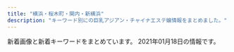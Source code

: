 ```yaml
---
title: "横浜・桜木町・関内・新横浜"
description: "キーワード別にの巨乳アジアン・チャイナエステ嬢情報をまとめました。"
---
```


新着画像と新着キーワードをまとめています。
2021年01月18日の情報です。

<DmmAffiliateIns />
<KeywordTable
  shops={
    [
    {
        "url": "http://babyheart.info/",
        "keywords": {
            "\u30bb\u30af\u30b7\u30fc": 1,
            "96": 1,
            "E": 1,
            "88": 1,
            "80": 1,
            "86": 2,
            "C": 3,
            "85": 1,
            "99": 1,
            "D": 2
        },
        "img_links": [
            "http://babyheart.info/staffPhoto/s20201113143808.jpg",
            "http://babyheart.info/images/slider1/02.jpg",
            "http://babyheart.info/uploadfiles/images/campaignBabyheartInfo.jpg",
            "http://babyheart.info/staffPhoto/b20201102165737.jpg",
            "http://babyheart.info/js/sliderLine/slide_prev.png",
            "http://babyheart.info/staffPhoto/s20210110172549.jpg",
            "http://babyheart.info/images/mobile.jpg",
            "http://babyheart.info/staffPhoto/s20201102132433.jpg",
            "http://babyheart.info/staffPhoto/s20201102195459.jpg",
            "http://babyheart.info/staffPhoto/b20210110172549.jpg",
            "http://babyheart.info/images/slider1/03.jpg",
            "http://babyheart.info/staffPhoto/b20201102165304.jpg",
            "http://babyheart.info/staffPhoto/s20201113143406.jpg",
            "http://babyheart.info/images/gallery1.jpg",
            "http://babyheart.info/staffPhoto/s20201102165737.jpg",
            "http://babyheart.info/staffPhoto/b20201113143406.jpg",
            "http://babyheart.info/staffPhoto/b20201113143808.jpg",
            "http://babyheart.info/staffPhoto/s20201102210807.jpg",
            "http://babyheart.info/images/returnBtn.png",
            "http://babyheart.info/staffPhoto/b20201102195459.jpg",
            "http://babyheart.info/staffPhoto/b20201102210807.jpg",
            "http://babyheart.info/js/sliderLine/slide_next.png",
            "http://babyheart.info/staffPhoto/s20201102165304.jpg",
            "http://babyheart.info/staffPhoto/b20201102132433.jpg"
        ],
        "station": "JR\u95a2\u5185\u99c5\u5357\u53e3",
        "name": "Baby Heart \uff5e\u30d9\u30a4\u30d3\u30fc\u30cf\u30fc\u30c8\uff5e"
    },
    {
        "keywords": {
            "D": 24,
            "84": 6,
            "87": 6,
            "86": 12
        },
        "url": "http://raimu.ests.jp/",
        "name": "\u6765\u5922\uff5e\u30e9\u30a4\u30e0\uff5e",
        "img_links": [
            "http://raimu.ests.jp/images/s_link.jpg",
            "http://raimu.ests.jp/images/room1.jpg",
            "http://raimu.ests.jp/photos/sites/7/2020/12/2020121307334187.jpg",
            "http://raimu.ests.jp/photos/sites/7/2020/12/2020121307334124.jpg",
            "http://raimu.ests.jp/photos/sites/7/2020/12/2020121307012443.jpg",
            "http://raimu.ests.jp/photos/sites/7/2020/12/2020121508002842.jpg",
            "http://raimu.ests.jp/images/nbj1.jpg",
            "http://raimu.ests.jp/images/room2.jpg",
            "http://raimu.ests.jp/images/top.png",
            "http://raimu.ests.jp/images/room4.jpg",
            "http://raimu.ests.jp/images/pick_bj1.jpg",
            "http://raimu.ests.jp/images/s_pick.jpg",
            "http://raimu.ests.jp/images/hua.png",
            "http://raimu.ests.jp/images/s_service.jpg",
            "http://raimu.ests.jp/images/s_staff.jpg",
            "http://raimu.ests.jp/images/1.jpg",
            "http://raimu.ests.jp/images/new.jpg",
            "http://raimu.ests.jp/images/s_blog.jpg",
            "http://raimu.ests.jp/images/service.png",
            "http://raimu.ests.jp/images/s_face.jpg",
            "http://raimu.ests.jp/images/nbj3.jpg",
            "http://raimu.ests.jp/images/pick_bj3.jpg",
            "http://raimu.ests.jp/images/room3.jpg",
            "http://raimu.ests.jp/images/mobile.jpg"
        ],
        "station": "JR\u6771\u795e\u5948\u5ddd\u99c5\u897f\u53e3"
    },
    {
        "name": "\u30ab\u30e9\u30d5\u30eb\u30ea\u30be\u30fc\u30c8",
        "keywords": {
            "E": 13,
            "D": 29
        },
        "img_links": [
            "https://color.uouono.com/wp-content/uploads/2020/10/8765color.jpg",
            "https://color.uouono.com/wp-content/uploads/2020/12/1foryou.jpg",
            "https://color.uouono.com/wp-content/themes/este/img/tel_footer.png",
            "https://color.uouono.com/wp-content/themes/este/img/call.png",
            "https://color.uouono.com/wp-content/uploads/2019/06/1sa786776521olor.jpg",
            "https://color.uouono.com/wp-content/uploads/2019/06/786sa1color.jpg",
            "https://color.uouono.com/wp-content/uploads/2018/12/yycolor.jpg",
            "https://color.uouono.com/wp-content/themes/este/img/top-img03.png",
            "https://color.uouono.com/wp-content/uploads/2019/12/s09a8ytashcolor.jpg",
            "https://color.uouono.com/wp-content/uploads/2020/10/c-olor.jpg",
            "https://color.uouono.com/wp-content/themes/este/img/2.jpg",
            "https://color.uouono.com/wp-content/themes/este/img/3.jpg",
            "https://color.uouono.com/wp-content/themes/este/img/top-img01.png",
            "https://color.uouono.com/wp-content/uploads/2019/06/90876sacolor.jpg",
            "https://color.uouono.com/wp-content/themes/este/img/top-img02.png",
            "https://color.uouono.com/wp-content/uploads/2020/01/90876521color.jpg",
            "https://color.uouono.com/wp-content/themes/este/img/4.jpg",
            "https://color.uouono.com/wp-content/themes/este/img/tel_header.png",
            "https://color.uouono.com/wp-content/uploads/2020/11/iuosacolor.jpg",
            "https://color.uouono.com/wp-content/uploads/2020/01/786543color.jpg",
            "https://color.uouono.com/wp-content/themes/este/img/1.jpg",
            "https://color.uouono.com/wp-content/uploads/2020/12/290897tyrdfforyou.jpg",
            "https://color.uouono.com/wp-content/uploads/2020/09/78521color.jpg"
        ],
        "station": "JR\u6a2a\u6d5c\u99c5\u76f8\u9244\u53e3",
        "url": "https://color.uouono.com/"
    },
    {
        "url": "https://rainbow.relaxjp.com/",
        "station": "JR\u65b0\u6a2a\u6d5c\u99c5\u5317\u53e3",
        "keywords": {
            "C": 8,
            "90": 1,
            "89": 2,
            "D": 3
        },
        "img_links": [
            "https://rainbow.relaxjp.com/css/staff/staff003-a.png",
            "https://rainbow.relaxjp.com/css/m-top02.png",
            "https://rainbow.relaxjp.com/css/nav/nav04.png",
            "https://rainbow.relaxjp.com/css/staff/staff02.png",
            "https://rainbow.relaxjp.com/css/nav/nav06.png",
            "https://rainbow.relaxjp.com/css/m-cam01.png",
            "https://rainbow.relaxjp.com/css/sp-qizu.png",
            "https://rainbow.relaxjp.com/css/nav/nav05.png",
            "https://rainbow.relaxjp.com/css/staff/staff03.png",
            "https://rainbow.relaxjp.com/css/staff/staff01.png",
            "https://rainbow.relaxjp.com/css/sp-tel.png",
            "https://rainbow.relaxjp.com/css/m-top04.png",
            "https://rainbow.relaxjp.com/css/staff/staff03-a.png",
            "https://rainbow.relaxjp.com/css/nav/nav02.png",
            "https://rainbow.relaxjp.com/css/staff/staff02-a.png",
            "https://rainbow.relaxjp.com/css/nav/nav03.png",
            "https://rainbow.relaxjp.com/css/m-head01.png",
            "https://rainbow.relaxjp.com/css/staff/staff01-a.png",
            "https://rainbow.relaxjp.com/css/nav/nav01.png",
            "https://rainbow.relaxjp.com/css/m-top03.png",
            "https://rainbow.relaxjp.com/css/staff/staff002-a.png"
        ],
        "name": "\u30ec\u30a4\u30f3\u30dc\u30fc"
    },
    {
        "name": "\u30eb\u30d3\u30fc",
        "keywords": {
            "86": 4,
            "D": 12,
            "C": 10,
            "85": 8
        },
        "img_links": [
            "http://ruby.est.cm/photos/sites/66/2020/10/2020103101574030.jpg",
            "http://ruby.est.cm/images/mobile.jpg",
            "http://ruby.est.cm/photos/sites/66/2020/08/2020083107485498.jpg",
            "http://ruby.est.cm/images/s_staff.png",
            "http://ruby.est.cm/photos/sites/66/2020/08/2020080509321890.jpg",
            "http://ruby.est.cm/images/bian.jpg",
            "http://ruby.est.cm/images/nei_bj1.png",
            "http://ruby.est.cm/images/news.png",
            "http://ruby.est.cm/images/top.jpg",
            "http://ruby.est.cm/images/service.jpg"
        ],
        "station": "JR\u6771\u795e\u5948\u5ddd\u99c5\u897f\u53e3",
        "url": "http://ruby.est.cm/"
    },
    {
        "img_links": [
            "http://morien.este.work/top.jpg",
            "http://morien.este.work/mens-esthe.png",
            "http://morien.este.work/2/uploadimg/1594704743.jpg",
            "http://morien.este.work/2/uploadimg/1577672563.jpg",
            "http://morien.este.work/2/uploadimg/1574764277.jpg",
            "http://morien.este.work/2/uploadimg/1565558725.jpg",
            "http://morien.este.work/2/uploadimg/1578366879.jpg"
        ],
        "url": "http://morien.este.work/",
        "keywords": {
            "83": 12,
            "85": 12,
            "87": 6,
            "C": 6,
            "D": 24
        },
        "name": "\u68ee\u82d1",
        "station": "\u53cd\u753a\u99c5"
    },
    {
        "img_links": [
            "http://www.shine-es.info/public/image/20190617/20190617002036_61596.jpg",
            "http://www.shine-es.info/public/image/20190827/20190827011025_93525.jpg",
            "http://www.shine-es.info/public/image/20180524/20180524214652_54672.jpeg",
            "http://www.shine-es.info/img/system/campaign3.png",
            "http://www.shine-es.info/public/image/20180426/20180426160618_24358.jpg",
            "http://www.shine-es.info/public/image/20201009/20201009012403_82863.jpg",
            "http://www.shine-es.info/public/image/20201130/20201130150442_88111.jpg",
            "http://www.shine-es.info/public/image/20200926/20200926005843_52680.jpg",
            "http://www.shine-es.info/public/image/20191009/20191009171328_21361.jpg",
            "http://www.shine-es.info/public/image/20200505/20200505002649_53549.png",
            "http://www.shine-es.info/public/image/20180528/20180528013047_54119.jpg",
            "http://www.shine-es.info/public/image/20181128/20181128190142_51228.jpeg",
            "http://www.shine-es.info/public/image/20180426/20180426160348_68419.jpg",
            "http://www.shine-es.info/public/image/20180524/20180524214610_38863.jpeg",
            "http://www.shine-es.info/public/image/20190617/20190617002029_84673.jpg",
            "http://www.shine-es.info/img/top/pic-3.jpg",
            "http://www.shine-es.info/public/image/20191007/20191007000751_26360.jpg",
            "http://www.shine-es.info/public/image/20180426/20180426161222_54119.jpg",
            "http://www.shine-es.info/img/top/nav_03.jpg",
            "http://www.shine-es.info/public/image/20190406/20190406214019_72078.jpg",
            "http://www.shine-es.info/img/top/pic-1.jpg",
            "http://www.shine-es.info/public/image/20200225/20200225013302_28274.png",
            "http://www.shine-es.info/public/image/20200816/20200816001546_39857.jpg",
            "http://www.shine-es.info/public/image/20180514/20180514161320_29646.jpg",
            "http://www.shine-es.info/public/image/20200625/20200625164158_20466.jpg",
            "http://www.shine-es.info/img/top/nav_04.jpg",
            "http://www.shine-es.info/public/image/20200420/20200420174944_96356.jpeg",
            "http://www.shine-es.info/public/image/20180524/20180524214818_14591.jpeg",
            "http://www.shine-es.info/img/top/nav_07.jpg",
            "http://www.shine-es.info/public/image/20180806/20180806021646_71312.jpeg",
            "http://www.shine-es.info/img/top/nav_09.jpg",
            "http://www.shine-es.info/public/image/20180524/20180524214431_17082.jpg",
            "http://www.shine-es.info/public/image/20191007/20191007000800_55460.png",
            "http://www.shine-es.info/img/top/pic-1.png",
            "http://www.shine-es.info/public/image/20180524/20180524214747_75881.jpeg",
            "http://www.shine-es.info/img/top/mobile.jpg",
            "http://www.shine-es.info/public/image/20201113/20201113010109_63246.png",
            "http://www.shine-es.info/public/image/20201107/20201107124509_92438.png",
            "http://www.shine-es.info/public/image/20191129/20191129184548_44783.jpg",
            "http://www.shine-es.info/public/image/20201210/20201210131428_47249.png",
            "http://www.shine-es.info/img/top/nav_05.jpg",
            "http://www.shine-es.info/img/top/koko.png",
            "http://www.shine-es.info/public/image/20191123/20191123005615_48887.jpg",
            "http://www.shine-es.info/public/image/20200901/20200901124912_14983.jpg",
            "http://www.shine-es.info/img/top/nav_06.jpg",
            "http://www.shine-es.info/public/image/20200420/20200420174959_97231.jpeg",
            "http://www.shine-es.info/public/image/20201020/20201020190438_86333.png",
            "http://www.shine-es.info/img/top/pic-2.jpg",
            "http://www.shine-es.info/public/image/20200901/20200901125021_47269.jpg",
            "http://www.shine-es.info/public/image/20200818/20200818122158_85855.jpg",
            "http://www.shine-es.info/public/image/20191009/20191009171341_70954.jpg",
            "http://www.shine-es.info/public/image/20180806/20180806021637_66262.jpeg",
            "http://www.shine-es.info/public/image/20200420/20200420175008_44399.jpeg",
            "http://www.shine-es.info/public/image/20191123/20191123005624_21397.jpg",
            "http://www.shine-es.info/public/image/20201030/20201030141055_73595.jpg",
            "http://www.shine-es.info/public/image/20200120/20200120014129_44289.jpg"
        ],
        "url": "http://www.shine-es.info/",
        "station": "JR\u65b0\u6a2a\u6d5c\u99c5\u5317\u53e3",
        "keywords": {
            "85": 36,
            "86": 31,
            "C": 62,
            "87": 9,
            "88": 3,
            "E": 3,
            "83": 12,
            "84": 16,
            "D": 36
        },
        "name": "SRP"
    },
    {
        "station": "JR\u95a2\u5185\u99c5\u5317\u53e3",
        "url": "http://www.relax-colorful.com/",
        "name": "Colorful\uff5e\u30ab\u30e9\u30d5\u30eb\uff5e",
        "keywords": {
            "86": 15,
            "C": 38,
            "87": 30,
            "85": 3,
            "D": 39
        },
        "img_links": [
            "http://www.relax-colorful.com/files/040-03.jpg",
            "http://www.relax-colorful.com/files/073-03.jpg",
            "http://www.relax-colorful.com/files/093-02.jpg",
            "http://www.relax-colorful.com/files/092-02.jpg",
            "http://www.relax-colorful.com/images/news2.jpg",
            "http://www.relax-colorful.com/files/073-02.jpg",
            "http://www.relax-colorful.com/files/060-03.jpg",
            "http://www.relax-colorful.com/files/089-03.jpg",
            "http://www.relax-colorful.com/files/055.jpg",
            "http://www.relax-colorful.com/files/080.jpg",
            "http://www.relax-colorful.com/images/bjs3.jpg",
            "http://www.relax-colorful.com/images/news.jpg",
            "http://www.relax-colorful.com/files/053-03.jpg",
            "http://www.relax-colorful.com/files/091-02.jpg",
            "http://www.relax-colorful.com/files/082-02.jpg",
            "http://www.relax-colorful.com/images/girl_bt.jpg",
            "http://www.relax-colorful.com/files/077-03.jpg",
            "http://www.relax-colorful.com/images/pick.jpg",
            "http://www.relax-colorful.com/images/mobile.jpg",
            "http://www.relax-colorful.com/files/077.jpg",
            "http://www.relax-colorful.com/files/093-03.jpg",
            "http://www.relax-colorful.com/files/089.jpg",
            "http://www.relax-colorful.com/files/053.jpg",
            "http://www.relax-colorful.com/images/staff_line.jpg",
            "http://www.relax-colorful.com/files/055-02.jpg",
            "http://www.relax-colorful.com/files/069-02.jpg",
            "http://www.relax-colorful.com/files/089-02.jpg",
            "http://www.relax-colorful.com/files/040.jpg",
            "http://www.relax-colorful.com/files/069.jpg",
            "http://www.relax-colorful.com/images/staff1b.jpg",
            "http://www.relax-colorful.com/images/backlist.jpg",
            "http://www.relax-colorful.com/images/staff1.jpg",
            "http://www.relax-colorful.com/files/067-02.jpg",
            "http://www.relax-colorful.com/files/087-03.jpg",
            "http://www.relax-colorful.com/files/080-02.jpg",
            "http://www.relax-colorful.com/files/091.jpg",
            "http://www.relax-colorful.com/files/067.jpg",
            "http://www.relax-colorful.com/files/080-03.jpg",
            "http://www.relax-colorful.com/files/055-03.jpg",
            "http://www.relax-colorful.com/images/news1.jpg",
            "http://www.relax-colorful.com/files/090-03.jpg",
            "http://www.relax-colorful.com/files/093.jpg",
            "http://www.relax-colorful.com/files/092-03.jpg",
            "http://www.relax-colorful.com/files/067-03.jpg",
            "http://www.relax-colorful.com/images/staff1a.jpg",
            "http://www.relax-colorful.com/files/090.jpg",
            "http://www.relax-colorful.com/files/087-02.jpg",
            "http://www.relax-colorful.com/files/091-03.jpg",
            "http://www.relax-colorful.com/files/069-03.jpg",
            "http://www.relax-colorful.com/images/att.jpg",
            "http://www.relax-colorful.com/files/040-02.jpg",
            "http://www.relax-colorful.com/files/090-02.jpg",
            "http://www.relax-colorful.com/images/top.jpg",
            "http://www.relax-colorful.com/files/082-03.jpg",
            "http://www.relax-colorful.com/files/053-02.jpg",
            "http://www.relax-colorful.com/files/092.jpg",
            "http://www.relax-colorful.com/files/082.jpg",
            "http://www.relax-colorful.com/files/060.jpg",
            "http://www.relax-colorful.com/files/060-02.jpg",
            "http://www.relax-colorful.com/files/073.jpg",
            "http://www.relax-colorful.com/files/087.jpg",
            "http://www.relax-colorful.com/files/077-02.jpg"
        ]
    },
    {
        "url": "http://relacute.ies.bz/",
        "station": "JR\u4e2d\u5c71\u99c5\u5317\u53e3",
        "keywords": {
            "85": 3,
            "D": 7,
            "87": 2,
            "82": 1,
            "86": 2,
            "C": 1
        },
        "name": "RelaCute \u30ea\u30e9\u30ad\u30e5\u30fc\u30c8",
        "img_links": [
            "http://relacute.ies.bz/photos/sites/29/2020/11/2020112204235072.jpg",
            "http://relacute.ies.bz/images/s_news.jpg",
            "http://relacute.ies.bz/photos/sites/29/2020/12/2020122504261135.jpg",
            "http://relacute.ies.bz/images/room4.jpg",
            "http://relacute.ies.bz/images/top.jpg",
            "http://relacute.ies.bz/photos/sites/29/2020/06/2020061906073550.jpg",
            "http://relacute.ies.bz/photos/sites/29/2020/02/202002040653358.jpg",
            "http://relacute.ies.bz/images/mobile.jpg",
            "http://relacute.ies.bz/photos/sites/29/2020/10/2020101804232462.jpg",
            "http://relacute.ies.bz/photos/sites/29/2020/09/2020091708292435.jpg",
            "http://relacute.ies.bz/images/s_staff.jpg",
            "http://relacute.ies.bz/images/room2.jpg",
            "http://relacute.ies.bz/images/room3.jpg",
            "http://relacute.ies.bz/images/room1.jpg",
            "http://relacute.ies.bz/photos/sites/29/2020/12/2020120305165313.jpg",
            "http://relacute.ies.bz/photos/sites/29/2021/01/202101180426140.jpg"
        ]
    },
    {
        "name": "\u53ef\u611b\u3044\u732b",
        "img_links": [
            "https://neko.iest.info/images/room4.jpg",
            "https://neko.iest.info/images/s3.jpg",
            "https://neko.iest.info/photos/sites/42/2020/10/2020101208591894.jpg",
            "https://neko.iest.info/photos/sites/42/2020/12/2020122005092087.jpg",
            "https://neko.iest.info/images/room1.jpg",
            "https://neko.iest.info/images/line02.jpg",
            "https://neko.iest.info/images/s_pick.png",
            "https://neko.iest.info/photos/sites/42/2020/09/2020092903532287.jpg",
            "https://neko.iest.info/photos/sites/42/2020/09/2020092903532220.jpg",
            "https://neko.iest.info/photos/sites/42/2020/09/2020092903532145.jpg",
            "https://neko.iest.info/images/room2.jpg",
            "https://neko.iest.info/images/info.jpg",
            "https://neko.iest.info/images/relax.jpg",
            "https://neko.iest.info/photos/sites/42/2020/09/2020092903532212.jpg",
            "https://neko.iest.info/images/room3.jpg",
            "https://neko.iest.info/images/mobile.jpg",
            "https://neko.iest.info/images/top.png",
            "https://neko.iest.info/images/s_staff.jpg",
            "https://neko.iest.info/photos/sites/42/2020/11/2020111803082379.jpg",
            "https://neko.iest.info/photos/sites/42/2020/10/2020101002283598.jpg",
            "https://neko.iest.info/images/s_news.png",
            "https://neko.iest.info/images/s1.jpg"
        ],
        "url": "https://neko.iest.info/",
        "keywords": {
            "85": 45,
            "C": 9,
            "84": 9,
            "87": 9,
            "86": 9,
            "D": 54,
            "E": 9
        },
        "station": "JR\u6a2a\u6d5c\u99c5\u897f\u53e3"
    },
    {
        "img_links": [
            "http://www.playa.work/images/2.jpg",
            "http://www.playa.work/images/6.jpg",
            "http://www.playa.work/images/interior_t.jpg",
            "http://www.playa.work/images/b1.jpg",
            "http://www.playa.work/images/b2.jpg",
            "http://www.playa.work/images/news.png",
            "http://www.playa.work/images/5.jpg",
            "http://www.playa.work/images/s1.png",
            "http://www.playa.work/img/yuri1.jpg",
            "http://www.playa.work/images/staff_t.jpg",
            "http://www.playa.work/images/int1.png",
            "http://www.playa.work/img/emi1.jpg",
            "http://www.playa.work/images/main_footer.jpg",
            "http://www.playa.work/images/1.jpg",
            "http://www.playa.work/images/int2.png",
            "http://www.playa.work/images/head.jpg",
            "http://www.playa.work/images/ta.jpg",
            "http://www.playa.work/images/4.jpg",
            "http://www.playa.work/img/rumi1.jpg",
            "http://www.playa.work/images/b3.jpg",
            "http://www.playa.work/images/3.jpg",
            "http://www.playa.work/images/main_top.jpg",
            "http://www.playa.work/img/nana1.jpg",
            "http://www.playa.work/img/risa1.jpg",
            "http://www.playa.work/images/mobile.jpg",
            "http://www.playa.work/img/koko1.jpg"
        ],
        "name": "St.Playa \uff5e\u8056\u30d7\u30e9\u30e4\uff5e",
        "keywords": {},
        "url": "http://www.playa.work/",
        "station": "JR\u95a2\u5185\u99c5\u5317\u53e3"
    },
    {
        "url": "http://est-hanamizuki.com/",
        "name": "\u82b1\u6c34\u6728",
        "station": "JR\u6771\u795e\u5948\u5ddd\u99c5\u897f\u53e3",
        "img_links": [
            "http://est-hanamizuki.com/images/g23.jpg",
            "http://est-hanamizuki.com/images/g33.jpg",
            "http://est-hanamizuki.com/images/11.png",
            "http://est-hanamizuki.com/images/erika2.jpg",
            "http://est-hanamizuki.com/images/g22.jpg",
            "http://est-hanamizuki.com/images/g32.jpg",
            "http://est-hanamizuki.com/images/g2.jpg",
            "http://est-hanamizuki.com/images/m1.jpg",
            "http://est-hanamizuki.com/images/m2.jpg",
            "http://est-hanamizuki.com/images/m4.jpg",
            "http://est-hanamizuki.com/images/mobile.jpg",
            "http://est-hanamizuki.com/images/g12.jpg",
            "http://est-hanamizuki.com/images/news1.png",
            "http://est-hanamizuki.com/images/zi_staff.png",
            "http://est-hanamizuki.com/images/g1.jpg",
            "http://est-hanamizuki.com/images/m3.jpg",
            "http://est-hanamizuki.com/images/erika.jpg",
            "http://est-hanamizuki.com/images/r111.jpg",
            "http://est-hanamizuki.com/images/g13.jpg",
            "http://est-hanamizuki.com/images/info.png",
            "http://est-hanamizuki.com/images/g3.jpg",
            "http://est-hanamizuki.com/images/head.jpg"
        ],
        "keywords": {}
    },
    {
        "station": "JR\u95a2\u5185\u99c5\u5317\u53e3",
        "img_links": [
            "http://www.love-you.work/img/bb3.jpg",
            "http://www.love-you.work/images/int1.png",
            "http://www.love-you.work/img/yuri1.jpg",
            "http://www.love-you.work/img/rina1.jpg",
            "http://www.love-you.work/images/interior_t.jpg",
            "http://www.love-you.work/img/yui1.jpg",
            "http://www.love-you.work/images/head.jpg",
            "http://www.love-you.work/img/anna1.jpg",
            "http://www.love-you.work/staff/yui.jpg",
            "http://www.love-you.work/img/neko1.jpg",
            "http://www.love-you.work/img/yuki1.jpg",
            "http://www.love-you.work/staff/sayuri.jpg",
            "http://www.love-you.work/staff/kumi.jpg",
            "http://www.love-you.work/staff/bb.jpg",
            "http://www.love-you.work/img/sayuri1.jpg",
            "http://www.love-you.work/staff/neko.jpg",
            "http://www.love-you.work/img/aya1.jpg",
            "http://www.love-you.work/images/tg.jpg",
            "http://www.love-you.work/staff/yuri.jpg",
            "http://www.love-you.work/img/bb2.jpg",
            "http://www.love-you.work/img/nana1.jpg",
            "http://www.love-you.work/images/rec1.png",
            "http://www.love-you.work/img/bb1.jpg",
            "http://www.love-you.work/images/int2.png",
            "http://www.love-you.work/img/kumi1.jpg",
            "http://www.love-you.work/images/news.jpg",
            "http://www.love-you.work/staff/nana.jpg",
            "http://www.love-you.work/staff/rina.jpg",
            "http://www.love-you.work/staff/yuki.jpg",
            "http://www.love-you.work/images/sys3.png",
            "http://www.love-you.work/images/sys2.jpg",
            "http://www.love-you.work/staff/anna.jpg",
            "http://www.love-you.work/images/sys1.jpg",
            "http://www.love-you.work/staff/aya.jpg",
            "http://www.love-you.work/images/rec2.jpg",
            "http://www.love-you.work/images/staff_t.jpg"
        ],
        "url": "http://www.love-you.work/",
        "name": "Love You",
        "keywords": {
            "100": 12
        }
    },
    {
        "url": "http://www.mosimosi.iesjp.com/",
        "name": "\u3082\u3057\u3082\u3057Baby",
        "img_links": [
            "http://www.mosimosi.iesjp.com/files/011.jpg",
            "http://www.mosimosi.iesjp.com/img/nav-003.png",
            "http://www.mosimosi.iesjp.com/files/002.jpg",
            "http://www.mosimosi.iesjp.com/img/nav-002.png",
            "http://www.mosimosi.iesjp.com/files/009.jpg",
            "http://www.mosimosi.iesjp.com/files/008.jpg",
            "http://www.mosimosi.iesjp.com/img/tel.png",
            "http://www.mosimosi.iesjp.com/files/013.jpg",
            "http://www.mosimosi.iesjp.com/files/015.jpg",
            "http://www.mosimosi.iesjp.com/files/001.jpg",
            "http://www.mosimosi.iesjp.com/files/004.jpg",
            "http://www.mosimosi.iesjp.com/img/nav-005.png",
            "http://www.mosimosi.iesjp.com/files/012.jpg",
            "http://www.mosimosi.iesjp.com/img/nav-001.png",
            "http://www.mosimosi.iesjp.com/files/006.jpg",
            "http://www.mosimosi.iesjp.com/img/nav-006.png",
            "http://www.mosimosi.iesjp.com/files/005.jpg",
            "http://www.mosimosi.iesjp.com/files/003.jpg",
            "http://www.mosimosi.iesjp.com/files/007.jpg",
            "http://www.mosimosi.iesjp.com/files/014.jpg",
            "http://www.mosimosi.iesjp.com/img/top01.png",
            "http://www.mosimosi.iesjp.com/img/stt.jpg",
            "http://www.mosimosi.iesjp.com/img/nav-004.png",
            "http://www.mosimosi.iesjp.com/img/stb.jpg",
            "http://www.mosimosi.iesjp.com/files/010.jpg"
        ],
        "keywords": {
            "88": 1,
            "C": 1,
            "86": 2,
            "87": 12,
            "D": 14
        },
        "station": "JR\u6771\u795e\u5948\u5ddd\u99c5\u897f\u53e3"
    },
    {
        "keywords": {},
        "img_links": [
            "http://relax-massage.pink/images/cg06.jpg",
            "http://relax-massage.pink/images/sw_home.png",
            "http://relax-massage.pink/images/sns_9_pink.jpg",
            "http://relax-massage.pink/images/con01.jpg",
            "http://relax-massage.pink/images/cg02.jpg",
            "http://relax-massage.pink/images/req_03.jpg",
            "http://relax-massage.pink/images/mainvisual_01_s.jpg",
            "http://relax-massage.pink/images/cg07.jpg",
            "http://relax-massage.pink/images/icon_new.png",
            "http://relax-massage.pink/images/cg05.jpg",
            "http://relax-massage.pink/images/sw_tel.png",
            "http://relax-massage.pink/images/mainvisual_02.jpg",
            "http://relax-massage.pink/images/cg03.jpg",
            "http://relax-massage.pink/images/con03.jpg",
            "http://relax-massage.pink/images/head_therapist.jpg",
            "http://relax-massage.pink/images/cg01.jpg",
            "http://relax-massage.pink/images/sys02.jpg",
            "http://relax-massage.pink/images/cg04.jpg",
            "http://relax-massage.pink/images/mainvisual_01.jpg",
            "http://relax-massage.pink/images/head_interior.jpg",
            "http://relax-massage.pink/images/con02.jpg",
            "http://relax-massage.pink/images/trigger.jpg",
            "http://relax-massage.pink/images/sys01.jpg",
            "http://relax-massage.pink/images/sys03.jpg"
        ],
        "url": "http://relax-massage.pink/",
        "name": "\u30a2\u30f3\u30b8\u30e5",
        "station": "JR\u6771\u795e\u5948\u5ddd\u99c5\u897f\u53e3"
    },
    {
        "img_links": [
            "http://seirakuen.est.cm/images/top.jpg",
            "http://seirakuen.est.cm/images/s_news.jpg",
            "http://seirakuen.est.cm/images/room3.jpg",
            "http://seirakuen.est.cm/photos/sites/51/2019/05/2019050711030474.jpg",
            "http://seirakuen.est.cm/images/room1.jpg",
            "http://seirakuen.est.cm/photos/sites/51/2019/05/2019051405270850.jpg",
            "http://seirakuen.est.cm/images/room2.jpg",
            "http://seirakuen.est.cm/photos/sites/51/2019/05/2019050711030328.jpg",
            "http://seirakuen.est.cm/photos/sites/51/2019/05/2019050711030496.jpg",
            "http://seirakuen.est.cm/photos/sites/51/2019/05/2019051603121849.jpg",
            "http://seirakuen.est.cm/images/s_staff.jpg",
            "http://seirakuen.est.cm/images/room4.jpg",
            "http://seirakuen.est.cm/images/mobile.jpg",
            "http://seirakuen.est.cm/photos/sites/51/2019/05/2019050711030546.jpg"
        ],
        "keywords": {
            "85": 2,
            "D": 5,
            "88": 1,
            "86": 2,
            "87": 1
        },
        "url": "http://seirakuen.est.cm/",
        "name": "\u8056\u697d\u5712",
        "station": "JR\u95a2\u5185\u99c5\u5357\u53e3"
    },
    {
        "url": "http://www.est-baby.work/",
        "img_links": [
            "http://www.est-baby.work/images/int2.jpg",
            "http://www.est-baby.work/images/koko_200x40.png",
            "http://www.est-baby.work/staff/sizuka.jpg",
            "http://www.est-baby.work/images/int1.jpg",
            "http://www.est-baby.work/images/news.jpg",
            "http://www.est-baby.work/images/menu/staff.png",
            "http://www.est-baby.work/images/3.jpg",
            "http://www.est-baby.work/images/menu/top.png",
            "http://www.est-baby.work/images/sys1.jpg",
            "http://www.est-baby.work/img/yuki1.png",
            "http://www.est-baby.work/images/head.jpg",
            "http://www.est-baby.work/img/kaori1.png",
            "http://www.est-baby.work/images/tgirl.jpg",
            "http://www.est-baby.work/images/sys4.jpg",
            "http://www.est-baby.work/images/staff_t.jpg",
            "http://www.est-baby.work/images/6.jpg",
            "http://www.est-baby.work/images/1.jpg",
            "http://www.est-baby.work/images/sisu.jpg",
            "http://www.est-baby.work/staff/nana.jpg",
            "http://www.est-baby.work/staff/kaori.jpg",
            "http://www.est-baby.work/images/sys2.jpg",
            "http://www.est-baby.work/images/8.jpg",
            "http://www.est-baby.work/staff/koko.jpg",
            "http://www.est-baby.work/images/menu/interior.png",
            "http://www.est-baby.work/img/sizuka1.png",
            "http://www.est-baby.work/img/koko1.png",
            "http://www.est-baby.work/img/nana1.png",
            "http://www.est-baby.work/img/yuki2.png",
            "http://www.est-baby.work/images/7.jpg",
            "http://www.est-baby.work/staff/yuki.jpg",
            "http://www.est-baby.work/images/interior_t.jpg",
            "http://www.est-baby.work/images/tr.jpg",
            "http://www.est-baby.work/images/sys3.jpg"
        ],
        "name": "\u7652\uff5e\u3044\u3084\u3057\uff5e",
        "station": "\u65e5\u30ce\u51fa\u753a\u99c5",
        "keywords": {}
    },
    {
        "station": "JR\u6a2a\u6d5c\u99c5\u5317\u897f\u53e3",
        "keywords": {
            "86": 1,
            "84": 1,
            "D": 3,
            "C": 11,
            "85": 2
        },
        "name": "\u30c1\u30a7\u30ea\u30fc",
        "url": "http://sh-riraku31.xyz/",
        "img_links": [
            "http://sh-riraku31.xyz/templets/default/picture/girl-z1.jpg",
            "http://sh-riraku31.xyz/uploads/201005/1-201005162052635.jpg",
            "http://sh-riraku31.xyz/uploads/201005/1-2010051J6062Y.jpg",
            "http://sh-riraku31.xyz/templets/default/picture/staff01.jpg",
            "http://sh-riraku31.xyz/uploads/201005/1-201005162114248.jpg",
            "http://sh-riraku31.xyz/uploads/allimg/180629/1-1P629115504250.png",
            "http://sh-riraku31.xyz/uploads/201005/1-2010051621224F.jpg",
            "http://sh-riraku31.xyz/uploads/allimg/180703/1-1PF3111J3201.png",
            "http://sh-riraku31.xyz/uploads/201005/1-201005162101U5.jpg",
            "http://sh-riraku31.xyz/templets/default/picture/s_news.jpg",
            "http://sh-riraku31.xyz/templets/default/picture/girl-z2.jpg",
            "http://sh-riraku31.xyz/templets/default/picture/top1.jpg",
            "http://sh-riraku31.xyz/uploads/201005/1-20100516201cK.jpg",
            "http://sh-riraku31.xyz/uploads/201005/1-2010051J55CA.jpg",
            "http://sh-riraku31.xyz/uploads/201005/1-201005162010396.jpg",
            "http://sh-riraku31.xyz/templets/default/picture/top.jpg"
        ]
    },
    {
        "keywords": {
            "82": 4,
            "D": 16,
            "E": 4,
            "87": 20,
            "C": 4
        },
        "img_links": [
            "http://www.gakuen.relaxjp.info/files/006.jpg",
            "http://www.gakuen.relaxjp.info/files/001-03.jpg",
            "http://www.gakuen.relaxjp.info/files/003-03.jpg",
            "http://www.gakuen.relaxjp.info/files/003.jpg",
            "http://www.gakuen.relaxjp.info/files/002-02.jpg",
            "http://www.gakuen.relaxjp.info/files/004-03.jpg",
            "http://www.gakuen.relaxjp.info/files/001.jpg",
            "http://www.gakuen.relaxjp.info/img/top_slider02.jpg",
            "http://www.gakuen.relaxjp.info/files/005-03.jpg",
            "http://www.gakuen.relaxjp.info/files/002-03.jpg",
            "http://www.gakuen.relaxjp.info/files/005-02.jpg",
            "http://www.gakuen.relaxjp.info/files/001-02.jpg",
            "http://www.gakuen.relaxjp.info/files/003-02.jpg",
            "http://www.gakuen.relaxjp.info/files/006-03.jpg",
            "http://www.gakuen.relaxjp.info/img/top_slider01.jpg",
            "http://www.gakuen.relaxjp.info/files/005.jpg",
            "http://www.gakuen.relaxjp.info/files/004.jpg",
            "http://www.gakuen.relaxjp.info/files/004-02.jpg",
            "http://www.gakuen.relaxjp.info/files/002.jpg",
            "http://www.gakuen.relaxjp.info/files/006-02.jpg"
        ],
        "name": "\u7f8e\u5c11\u5973\u5b66\u5712",
        "station": "JR\u95a2\u5185\u99c5\u5357\u53e3",
        "url": "http://www.gakuen.relaxjp.info/"
    },
    {
        "station": "JR\u6771\u795e\u5948\u5ddd\u99c5\u897f\u53e3",
        "keywords": {
            "86": 4,
            "87": 8,
            "D": 12
        },
        "url": "http://www.dokidoki.iesjp.com/",
        "img_links": [
            "http://www.dokidoki.iesjp.com/files/002.jpg",
            "http://www.dokidoki.iesjp.com/files/003.jpg",
            "http://www.dokidoki.iesjp.com/files/001.jpg"
        ],
        "name": "\u30c9\u30ad\u30c9\u30ad\u30cf\u30cb\u30fc"
    },
    {
        "name": "\u604b",
        "url": "http://kys-sawayaka.work/",
        "keywords": {
            "85": 2,
            "E": 2,
            "86": 4,
            "D": 6,
            "87": 2
        },
        "station": "JR\u4e2d\u5c71\u99c5\u5317\u53e3",
        "img_links": [
            "http://kys-sawayaka.work/_src/51027456/1_20201218111825589.jpg",
            "http://kys-sawayaka.work/_src/25616805/index_05.png",
            "http://kys-sawayaka.work/_src/51027459/2_20201218111825615.jpg",
            "http://kys-sawayaka.work/_src/25616809/index_09.png",
            "http://kys-sawayaka.work/_src/51027502/_k3_4082.jpg",
            "http://kys-sawayaka.work/_src/51027498/_dsf6130.jpg",
            "http://kys-sawayaka.work/_src/25616782/backtotop.png",
            "http://kys-sawayaka.work/_src/51027496/s1.jpg",
            "http://kys-sawayaka.work/_src/51028012/cam.jpg",
            "http://kys-sawayaka.work/_src/25616808/index_08.png",
            "http://kys-sawayaka.work/_src/51027464/4_20201218111825638.jpg",
            "http://kys-sawayaka.work/_src/25616774/wechatimg2726.jpg",
            "http://kys-sawayaka.work/_src/25616778/2e16c7c3c9ed2e743a3a3cee8270d95_20201217123431663.jpg",
            "http://kys-sawayaka.work/_src/25616777/wechatimg2746.jpg",
            "http://kys-sawayaka.work/_src/25616806/index_06.png",
            "http://kys-sawayaka.work/_src/25616740/wechatimg2726.jpg",
            "http://kys-sawayaka.work/_src/25616794/backtotop.png",
            "http://kys-sawayaka.work/_src/51027462/3_20201218111825628.jpg",
            "http://kys-sawayaka.work/_src/25616776/wechatimg2727.jpg",
            "http://kys-sawayaka.work/_src/25616739/wechatimg2726.jpg",
            "http://kys-sawayaka.work/_src/25616789/backtotop.png",
            "http://kys-sawayaka.work/_src/25616746/backtotop.png",
            "http://kys-sawayaka.work/_src/25616807/index_07.png",
            "http://kys-sawayaka.work/_src/25616769/backtotop.png",
            "http://kys-sawayaka.work/_src/25618694/sign.png",
            "http://kys-sawayaka.work/_src/51069640/5_20201218111825635.jpg",
            "http://kys-sawayaka.work/_src/25616804/index_04.png",
            "http://kys-sawayaka.work/_src/25616799/backtotop.png"
        ]
    },
    {
        "url": "http://xn--vckg5a5c7c8c1czd.xyz/",
        "station": "\u30bb\u30f3\u30bf\u30fc\u5317\u99c5",
        "name": "\u30a2\u30ed\u30de\u30db\u30fc\u30e0",
        "keywords": {},
        "img_links": [
            "http://xn--vckg5a5c7c8c1czd.xyz/img/tel.png",
            "http://xn--vckg5a5c7c8c1czd.xyz/img/a5.jpg",
            "http://xn--vckg5a5c7c8c1czd.xyz/img/cg06.png",
            "http://xn--vckg5a5c7c8c1czd.xyz/img/nav-006.png",
            "http://xn--vckg5a5c7c8c1czd.xyz/img/a6.jpg",
            "http://xn--vckg5a5c7c8c1czd.xyz/img/cg09.png",
            "http://xn--vckg5a5c7c8c1czd.xyz/img/a1.jpg",
            "http://xn--vckg5a5c7c8c1czd.xyz/img/no.png",
            "http://xn--vckg5a5c7c8c1czd.xyz/img/nav-004.png",
            "http://xn--vckg5a5c7c8c1czd.xyz/img/nav-005.png",
            "http://xn--vckg5a5c7c8c1czd.xyz/img/cg03.png",
            "http://xn--vckg5a5c7c8c1czd.xyz/img/nav-003.png",
            "http://xn--vckg5a5c7c8c1czd.xyz/img/a4.jpg",
            "http://xn--vckg5a5c7c8c1czd.xyz/img/cg01.png",
            "http://xn--vckg5a5c7c8c1czd.xyz/img/a2.jpg",
            "http://xn--vckg5a5c7c8c1czd.xyz/img/cg02.png",
            "http://xn--vckg5a5c7c8c1czd.xyz/img/cg07.png",
            "http://xn--vckg5a5c7c8c1czd.xyz/img/nav-002.png",
            "http://xn--vckg5a5c7c8c1czd.xyz/img/top01.png",
            "http://xn--vckg5a5c7c8c1czd.xyz/img/nav-001.png",
            "http://xn--vckg5a5c7c8c1czd.xyz/img/cg05.png",
            "http://xn--vckg5a5c7c8c1czd.xyz/img/a3.jpg"
        ]
    },
    {
        "img_links": [
            "http://www.nekomusume.esjp.site/images/shop/shop03.jpg",
            "http://www.nekomusume.esjp.site/files/004.jpg",
            "http://www.nekomusume.esjp.site/images/shop/shop04.jpg",
            "http://www.nekomusume.esjp.site/files/001.jpg",
            "http://www.nekomusume.esjp.site/images/r1.jpg",
            "http://www.nekomusume.esjp.site/images/shop/shop01.jpg",
            "http://www.nekomusume.esjp.site/images/shop/shop02.jpg",
            "http://www.nekomusume.esjp.site/files/011.jpg",
            "http://www.nekomusume.esjp.site/images/r4.jpg",
            "http://www.nekomusume.esjp.site/images/pick.png",
            "http://www.nekomusume.esjp.site/files/002.jpg",
            "http://www.nekomusume.esjp.site/files/012.jpg",
            "http://www.nekomusume.esjp.site/images/top.png",
            "http://www.nekomusume.esjp.site/images/face.png",
            "http://www.nekomusume.esjp.site/images/end.png",
            "http://www.nekomusume.esjp.site/images/r2.jpg",
            "http://www.nekomusume.esjp.site/images/r5.jpg",
            "http://www.nekomusume.esjp.site/images/s_link.png",
            "http://www.nekomusume.esjp.site/images/news.png",
            "http://www.nekomusume.esjp.site/images/s_staff.png",
            "http://www.nekomusume.esjp.site/images/bj2.jpg"
        ],
        "name": "Baby Girl \uff5e\u30d9\u30a4\u30d3\u30fc\u30ac\u30fc\u30eb\uff5e",
        "keywords": {
            "F": 1,
            "87": 3,
            "86": 1,
            "D": 3,
            "91": 1,
            "C": 1
        },
        "url": "http://www.nekomusume.esjp.site/",
        "station": "JR\u685c\u6728\u753a\u99c5\u5357\u53e3"
    },
    {
        "name": "No.1 Aroma",
        "img_links": [
            "http://no1-aroma.com/static/picture/top_back_sp1.jpg",
            "http://no1-aroma.com/static/picture/sub_back_sp.jpg",
            "http://no1-aroma.com/img/04.jpg",
            "http://no1-aroma.com/price/kosu.png",
            "http://no1-aroma.com/img/02.jpg",
            "http://no1-aroma.com/static/picture/top_back_pc1.jpg",
            "http://no1-aroma.com/img/03.jpg",
            "http://no1-aroma.com/img/01.jpg",
            "http://no1-aroma.com/static/picture/15.jpg",
            "http://no1-aroma.com/static/picture/sub_back_pc.jpg",
            "http://no1-aroma.com/static/picture/page-top_off.png"
        ],
        "keywords": {},
        "station": "JR\u6771\u795e\u5948\u5ddd\u99c5\u897f\u53e3",
        "url": "http://no1-aroma.com/"
    },
    {
        "keywords": {
            "C": 7
        },
        "station": "JR\u95a2\u5185\u99c5\u5317\u53e3",
        "name": "\u8776\u306e\u604b",
        "url": "http://chonokoi.me-es.com/",
        "img_links": [
            "http://chonokoi.me-es.com/images/index_18.jpg",
            "http://chonokoi.me-es.com/images/rec_09.jpg",
            "http://chonokoi.me-es.com/girl/03a.jpg",
            "http://chonokoi.me-es.com/images/index_13.jpg",
            "http://chonokoi.me-es.com/images/index_23.jpg",
            "http://chonokoi.me-es.com/images/index_10.jpg",
            "http://chonokoi.me-es.com/girl/02a.jpg",
            "http://chonokoi.me-es.com/images/index_17.jpg",
            "http://chonokoi.me-es.com/images/rec.jpg",
            "http://chonokoi.me-es.com/images/top2.jpg",
            "http://chonokoi.me-es.com/girl/03.jpg",
            "http://chonokoi.me-es.com/images/index_11.jpg",
            "http://chonokoi.me-es.com/images/index_02.jpg",
            "http://chonokoi.me-es.com/images/index_08.jpg",
            "http://chonokoi.me-es.com/images/index_16.jpg",
            "http://chonokoi.me-es.com/images/index_20.jpg",
            "http://chonokoi.me-es.com/images/index_07.jpg",
            "http://chonokoi.me-es.com/images/index_24.jpg",
            "http://chonokoi.me-es.com/images/index_22.jpg",
            "http://chonokoi.me-es.com/girl/02.jpg",
            "http://chonokoi.me-es.com/images/top.jpg",
            "http://chonokoi.me-es.com/girl/01a.jpg",
            "http://chonokoi.me-es.com/images/staff_09.jpg",
            "http://chonokoi.me-es.com/girl/01.jpg",
            "http://chonokoi.me-es.com/images/index_04.jpg",
            "http://chonokoi.me-es.com/images/info.jpg",
            "http://chonokoi.me-es.com/images/info_09.jpg",
            "http://chonokoi.me-es.com/girl/00.jpg",
            "http://chonokoi.me-es.com/images/index_15.jpg",
            "http://chonokoi.me-es.com/images/index_06.jpg",
            "http://chonokoi.me-es.com/images/index_03.jpg",
            "http://chonokoi.me-es.com/images/index_05.jpg"
        ]
    },
    {
        "img_links": [
            "http://www.awaspa-est.net/images/staff6.jpg",
            "http://www.awaspa-est.net/images/sizuka.jpg",
            "http://www.awaspa-est.net/images/left1.png",
            "http://www.awaspa-est.net/images/riri.jpg",
            "http://www.awaspa-est.net/images/aya.jpg",
            "http://www.awaspa-est.net/images/aki.jpg",
            "http://www.awaspa-est.net/images/girl.jpg",
            "http://www.awaspa-est.net/images/miki.jpg"
        ],
        "name": "\u60a0\u697d",
        "url": "http://www.awaspa-est.net/",
        "keywords": {
            "86": 3,
            "85": 2
        },
        "station": "JR\u65b0\u6a2a\u6d5c\u99c5\u5317\u53e3"
    },
    {
        "keywords": {},
        "img_links": [
            "http://www.rakuraku-venus.xyz/images/staff/10/sizuka2.jpg",
            "http://www.rakuraku-venus.xyz/images/shop/h3.jpg",
            "http://www.rakuraku-venus.xyz/images/index-kai_08.jpg",
            "http://www.rakuraku-venus.xyz/images/index-kai_07.jpg",
            "http://www.rakuraku-venus.xyz/images/staff/10/aya.png",
            "http://www.rakuraku-venus.xyz/images/staff/10/ai.jpg",
            "http://www.rakuraku-venus.xyz/images/index-f.jpg",
            "http://www.rakuraku-venus.xyz/images/nav/lanmu-sys.jpg",
            "http://www.rakuraku-venus.xyz/images/shop/r1.jpg",
            "http://www.rakuraku-venus.xyz/images/light_img.jpg",
            "http://www.rakuraku-venus.xyz/images/lan-t/images/lan-t_01.jpg",
            "http://www.rakuraku-venus.xyz/images/shop/h4.jpg",
            "http://www.rakuraku-venus.xyz/psd/off.jpg",
            "http://www.rakuraku-venus.xyz/images/index-kai_03.jpg",
            "http://www.rakuraku-venus.xyz/images/shop/h2.jpg",
            "http://www.rakuraku-venus.xyz/images/nav/lanmu-staff.jpg",
            "http://www.rakuraku-venus.xyz/images/index-kai_13.jpg",
            "http://www.rakuraku-venus.xyz/images/index-kai_05.jpg",
            "http://www.rakuraku-venus.xyz/images/staff/10/1.jpg",
            "http://www.rakuraku-venus.xyz/images/nav/lanmu-acc.jpg",
            "http://www.rakuraku-venus.xyz/images/nav/lanmu-job.jpg",
            "http://www.rakuraku-venus.xyz/images/index-kai_13a.jpg",
            "http://www.rakuraku-venus.xyz/images/index-kai_16.jpg"
        ],
        "url": "http://www.rakuraku-venus.xyz/",
        "station": "JR\u6771\u795e\u5948\u5ddd\u99c5",
        "name": "\u697d\u3005\u30f4\u30a3\u30fc\u30ca\u30b9"
    },
    {
        "url": "http://www.siroiyuki.mensest.com/",
        "img_links": [
            "http://www.siroiyuki.mensest.com/files/004.jpg",
            "http://www.siroiyuki.mensest.com/files/001.jpg",
            "http://www.siroiyuki.mensest.com/files/003.jpg",
            "http://www.siroiyuki.mensest.com/files/002.jpg",
            "http://www.siroiyuki.mensest.com/images/sp_top.jpg",
            "http://www.siroiyuki.mensest.com/images/top.png"
        ],
        "keywords": {
            "87": 12,
            "86": 6,
            "C": 17,
            "D": 18,
            "82": 6
        },
        "name": "\u767d\u3044\u96ea",
        "station": "JR\u65b0\u6a2a\u6d5c\u99c5\u30a2\u30ea\u30fc\u30ca\u65b9\u9762\u53e3"
    },
    {
        "keywords": {},
        "img_links": [
            "http://diamond.esute.tokyo/images/c-interior.png",
            "http://diamond.esute.tokyo/images/c-staff.png",
            "http://diamond.esute.tokyo/staff/s-ai.jpg",
            "http://diamond.esute.tokyo/images/pic1.jpg",
            "http://diamond.esute.tokyo/images/pic2.jpg",
            "http://diamond.esute.tokyo/staff/s-mari.jpg",
            "http://diamond.esute.tokyo/images/bar-pickup.png",
            "http://diamond.esute.tokyo/images/pic-akasuri.png",
            "http://diamond.esute.tokyo/staff/s-yumi.jpg",
            "http://diamond.esute.tokyo/images/bill.jpg",
            "http://diamond.esute.tokyo/images/bar-interior.png",
            "http://diamond.esute.tokyo/images/bar-cam.png",
            "http://diamond.esute.tokyo/images/bar-staff.png",
            "http://diamond.esute.tokyo/images/footer.png",
            "http://diamond.esute.tokyo/images/c-top.png",
            "http://diamond.esute.tokyo/images/b-tel.png"
        ],
        "station": "JR\u95a2\u5185\u99c5\u5357\u53e3",
        "url": "http://diamond.esute.tokyo/",
        "name": "\u30c0\u30a4\u30e4"
    },
    {
        "url": "http://iroha.space/",
        "img_links": [
            "http://iroha.space/_src/51086333/line3.jpg",
            "http://iroha.space/_src/51086083/navi_02.jpg",
            "http://iroha.space/_src/51086364/line3.jpg",
            "http://iroha.space/_src/51086089/navi_05.jpg",
            "http://iroha.space/_src/51086367/wechatimg2294_20201217123431959.jpg",
            "http://iroha.space/_src/51086100/4_20201228151214277.jpg",
            "http://iroha.space/_src/51086101/5_20201228151214287.jpg",
            "http://iroha.space/_src/51086165/44.jpg",
            "http://iroha.space/_src/51086081/navi_01.jpg",
            "http://iroha.space/_src/51086079/2_20201228151214294.jpg",
            "http://iroha.space/_src/51086373/wechatimg2289_20201217123431920.jpg",
            "http://iroha.space/_src/51800904/point_blur_jan142021_133327.jpg",
            "http://iroha.space/_src/51086355/wechatimg2504.jpg",
            "http://iroha.space/_src/51086152/navi_05.jpg",
            "http://iroha.space/_src/51086354/wechatimg2504.jpg",
            "http://iroha.space/_src/51086122/sign.png",
            "http://iroha.space/_src/51086293/line3.jpg",
            "http://iroha.space/_src/51086162/11.jpg",
            "http://iroha.space/_src/51086087/navi_03.jpg",
            "http://iroha.space/_src/51801175/point_blur_jan142021_133327.jpg",
            "http://iroha.space/_src/51086132/sign.png",
            "http://iroha.space/_src/51086091/navi_06.jpg",
            "http://iroha.space/_src/51086078/1_20201228151214162.jpg",
            "http://iroha.space/_src/51086112/line3.jpg",
            "http://iroha.space/_src/51086166/55.jpg",
            "http://iroha.space/_src/51086158/3.jpg",
            "http://iroha.space/_src/51086368/line3.jpg",
            "http://iroha.space/_src/51086164/33.jpg",
            "http://iroha.space/_src/51086332/point_blur_jan142021_133327.jpg",
            "http://iroha.space/_src/51086148/navi_01.jpg",
            "http://iroha.space/_src/51086331/point_blur_jan142021_133327.jpg",
            "http://iroha.space/_src/51086359/wechatimg2504.jpg",
            "http://iroha.space/_src/51086156/2.jpg",
            "http://iroha.space/_src/51086361/line3.jpg",
            "http://iroha.space/_src/51086357/line3.jpg",
            "http://iroha.space/_src/51086366/wechatimg2294_20201217123431959.jpg",
            "http://iroha.space/_src/51086114/sign.png",
            "http://iroha.space/_src/51086080/3_20201228151214221.jpg",
            "http://iroha.space/_src/51086153/navi_06.jpg",
            "http://iroha.space/_src/51086329/line3.jpg",
            "http://iroha.space/_src/51086102/sign.png",
            "http://iroha.space/_src/51086150/navi_03.jpg",
            "http://iroha.space/_src/51086163/22.jpg",
            "http://iroha.space/_src/51086298/wechatimg2294_20201217123431959.jpg",
            "http://iroha.space/_src/51086154/1.jpg",
            "http://iroha.space/_src/51086140/sign.png",
            "http://iroha.space/_src/51086110/line3.jpg",
            "http://iroha.space/_src/51086374/wechatimg2289_20201217123431920.jpg",
            "http://iroha.space/_src/51086371/line3.jpg",
            "http://iroha.space/_src/51086085/navi_04.jpg",
            "http://iroha.space/_src/51086151/navi_04.jpg",
            "http://iroha.space/_src/51086375/line3.jpg",
            "http://iroha.space/_src/51086360/wechatimg2504.jpg",
            "http://iroha.space/_src/51086149/navi_02.jpg",
            "http://iroha.space/_src/51086351/wechatimg2289_20201217123431920.jpg"
        ],
        "keywords": {
            "C": 7
        },
        "name": "Honey honey",
        "station": "\u5b50\u5b89\u99c5"
    },
    {
        "url": "http://www.est-aya.work/",
        "station": "JR\u685c\u6728\u753a\u99c5\u53571\u51fa\u53e3",
        "img_links": [
            "http://www.est-aya.work/images/news.png",
            "http://www.est-aya.work/images/sys3.png",
            "http://www.est-aya.work/images/int1.png",
            "http://www.est-aya.work/images/interior_t.jpg",
            "http://www.est-aya.work/images/sys2.png",
            "http://www.est-aya.work/images/sys1.png",
            "http://www.est-aya.work/img/eri1.jpg",
            "http://www.est-aya.work/images/ta.jpg",
            "http://www.est-aya.work/images/line.png",
            "http://www.est-aya.work/images/rec2.jpg",
            "http://www.est-aya.work/img/asuka1.jpg",
            "http://www.est-aya.work/images/2.jpg",
            "http://www.est-aya.work/img/yuri1.jpg",
            "http://www.est-aya.work/images/10.jpg",
            "http://www.est-aya.work/images/5.jpg",
            "http://www.est-aya.work/images/rec1.png",
            "http://www.est-aya.work/images/8.jpg",
            "http://www.est-aya.work/images/tel.jpg",
            "http://www.est-aya.work/images/staff_t.jpg",
            "http://www.est-aya.work/images/head.jpg",
            "http://www.est-aya.work/img/ayumi1.jpg",
            "http://www.est-aya.work/images/mobile.jpg",
            "http://www.est-aya.work/images/int2.png",
            "http://www.est-aya.work/images/info.png"
        ],
        "name": "\u7d62\u9999\uff5e\u30a2\u30e4\u30ab\uff5e",
        "keywords": {}
    },
    {
        "url": "http://es-kannai.link",
        "img_links": [
            "http://es-kannai.link/wp-content/uploads/2017/09/IMG_3458-250x376.jpg",
            "http://es-kannai.link/wp-content/uploads/2016/12/aaaa.jpg",
            "http://es-kannai.link/wp-content/themes/template-salon2/images/news-ttl.jpg",
            "http://es-kannai.link/wp-content/uploads/2017/09/IMG_3457-720x480.jpg",
            "http://es-kannai.link/wp-content/themes/template-salon2/images/info.png",
            "http://es-kannai.link/wp-content/uploads/2017/09/IMG_3454-720x480.jpg",
            "http://es-kannai.link/wp-content/uploads/2016/12/aa.jpg",
            "http://es-kannai.link/wp-content/uploads/2017/09/IMG_3458.jpg",
            "http://es-kannai.link/wp-content/uploads/2016/12/aaa.jpg",
            "http://es-kannai.link/wp-content/themes/template-salon2/images/newface-ttl.jpg",
            "http://es-kannai.link/wp-content/themes/template-salon2/images/campaign-bnr.png",
            "http://es-kannai.link/wp-content/uploads/2016/12/vv.jpg",
            "http://es-kannai.link/wp-content/uploads/2017/09/IMG_3456-250x376.jpg",
            "http://es-kannai.link/wp-content/uploads/2016/12/dd.png",
            "http://es-kannai.link/wp-content/uploads/2017/09/IMG_3456.jpg",
            "http://es-kannai.link/wp-content/uploads/2017/09/IMG_3454.jpg",
            "http://es-kannai.link/wp-content/uploads/2016/12/vvvv.png",
            "http://es-kannai.link/wp-content/themes/template-salon2/images/m-info.png",
            "http://cdn.dino-es.com/images/logo/200x40DinoEs.png",
            "http://es-kannai.link/wp-content/uploads/2016/12/vvv.png",
            "http://es-kannai.link/wp-content/uploads/2017/09/IMG_3454-250x376.jpg",
            "http://es-kannai.link/wp-content/uploads/2016/12/a.jpg",
            "http://es-kannai.link/wp-content/uploads/2017/09/IMG_3456-720x480.jpg",
            "http://es-kannai.link/wp-content/themes/template-salon2/images/main-img.jpg",
            "http://es-kannai.link/wp-content/uploads/2017/09/IMG_3457.jpg",
            "http://es-kannai.link/wp-content/uploads/2017/09/IMG_3456-400x267.jpg",
            "http://es-kannai.link/wp-content/uploads/2016/12/d.png",
            "http://es-kannai.link/wp-content/uploads/2017/09/IMG_3458-720x480.jpg",
            "http://es-kannai.link/wp-content/uploads/2017/09/IMG_3457-400x267.jpg",
            "http://es-kannai.link/wp-content/uploads/2017/09/IMG_3457-250x376.jpg",
            "http://es-kannai.link/wp-content/uploads/2016/12/v.jpg"
        ],
        "name": "Venus",
        "keywords": {},
        "station": "JR\u95a2\u5185\u99c5\u5357\u53e3"
    },
    {
        "station": "JR\u95a2\u5185\u99c5\u5317\u53e3",
        "keywords": {
            "88": 4,
            "C": 1,
            "D": 8,
            "91": 1,
            "87": 1,
            "90": 3
        },
        "url": "http://hi-msg.com/sky/",
        "name": "SKY",
        "img_links": [
            "http://hi-msg.com/sky/img/p-5.jpg",
            "http://hi-msg.com/sky/img/p-2.jpg",
            "http://hi-msg.com/sky/img/p-12.jpg",
            "http://hi-msg.com/sky/img/p-4.jpg",
            "http://hi-msg.com/sky/img/p-11.jpg",
            "http://hi-msg.com/sky/img/p-3-1.jpg",
            "http://hi-msg.com/sky/img/IMG_16564.jpg",
            "http://hi-msg.com/sky/img/p-7.jpg",
            "http://hi-msg.com/sky/img/IMG_1656.jpg",
            "http://hi-msg.com/sky/img/p-9.jpg",
            "http://hi-msg.com/sky/img/p-5-1.jpg",
            "http://hi-msg.com/sky/img/IMG_1675.jpg",
            "http://hi-msg.com/sky/img/p-1.jpg",
            "http://hi-msg.com/sky/img/IMG_1667.jpg",
            "http://hi-msg.com/sky/img/p-3.jpg",
            "http://hi-msg.com/sky/img/hade.jpg"
        ]
    },
    {
        "station": "JR\u6a2a\u6d5c\u99c5\u897f\u53e3",
        "url": "https://iyashinote.xyz.mn/",
        "img_links": [
            "https://iyashinote.xyz.mn/photos/sites/38/2020/10/2020103004355072.jpg",
            "https://iyashinote.xyz.mn/photos/sites/38/2020/12/2020121205503460.jpg",
            "https://iyashinote.xyz.mn/images/news.jpg",
            "https://iyashinote.xyz.mn/images/bj3.png",
            "https://iyashinote.xyz.mn/photos/sites/38/2020/09/2020092703255247.jpg",
            "https://iyashinote.xyz.mn/photos/sites/38/2021/01/2021011103000299.jpg",
            "https://iyashinote.xyz.mn/photos/sites/38/2020/12/2020120601493848.jpg",
            "https://iyashinote.xyz.mn/photos/sites/38/2020/09/2020092703255374.jpg",
            "https://iyashinote.xyz.mn/images/mobile.jpg",
            "https://iyashinote.xyz.mn/photos/sites/38/2020/09/2020092703255462.jpg",
            "https://iyashinote.xyz.mn/images/newface.jpg",
            "https://iyashinote.xyz.mn/images/hua.png",
            "https://iyashinote.xyz.mn/images/staff_line.jpg",
            "https://iyashinote.xyz.mn/photos/sites/38/2021/01/2021011103014717.jpg",
            "https://iyashinote.xyz.mn/images/top.png",
            "https://iyashinote.xyz.mn/photos/sites/38/2020/11/2020110305044086.jpg",
            "https://iyashinote.xyz.mn/photos/sites/38/2020/09/2020092703255219.jpg",
            "https://iyashinote.xyz.mn/photos/sites/38/2020/10/2020103004354442.jpg"
        ],
        "keywords": {
            "84": 22,
            "E": 22,
            "86": 33,
            "D": 88,
            "88": 11,
            "83": 11,
            "87": 22,
            "85": 11
        },
        "name": "\u7652\u3057\u306e\u624b"
    },
    {
        "station": "JR\u6771\u795e\u5948\u5ddd\u99c5",
        "name": "\u30ec\u30a4\u30f3\u30dc\u30fc\u8679",
        "url": "http://www.sh-riraku113.xyz/",
        "keywords": {
            "C": 14
        },
        "img_links": [
            "http://www.sh-riraku113.xyz/static/picture/room2.png",
            "http://www.sh-riraku113.xyz/static/picture/tit-gat.png",
            "http://www.sh-riraku113.xyz/uploads/201005/1-201005161513F8.jpg",
            "http://www.sh-riraku113.xyz/uploads/201005/1-201005161500127.jpg",
            "http://www.sh-riraku113.xyz/static/picture/infor.png",
            "http://www.sh-riraku113.xyz/static/picture/tite-staff.png",
            "http://www.sh-riraku113.xyz/uploads/201005/1-2010051615301I.jpg",
            "http://www.sh-riraku113.xyz/static/picture/room3.png",
            "http://www.sh-riraku113.xyz/static/picture/room4.png",
            "http://www.sh-riraku113.xyz/static/picture/tit-new.png",
            "http://www.sh-riraku113.xyz/static/picture/tit-pick.png",
            "http://www.sh-riraku113.xyz/uploads/201005/1-201005161544K5.jpg",
            "http://www.sh-riraku113.xyz/static/picture/info.png",
            "http://www.sh-riraku113.xyz/static/picture/tit-infor.png",
            "http://www.sh-riraku113.xyz/static/picture/room1.png",
            "http://www.sh-riraku113.xyz/static/picture/top.png"
        ]
    },
    {
        "station": "JR\u95a2\u5185\u99c5\u5317\u53e3",
        "url": "http://www.sunflower-kannai.com/",
        "img_links": [
            "http://www.sunflower-kannai.com/files/013-02.jpg",
            "http://www.sunflower-kannai.com/files/022-02.jpg",
            "http://www.sunflower-kannai.com/files/006.jpg",
            "http://www.sunflower-kannai.com/files/023.jpg",
            "http://www.sunflower-kannai.com/files/006-02.jpg",
            "http://www.sunflower-kannai.com/files/034.jpg",
            "http://www.sunflower-kannai.com/images/sys4.jpg",
            "http://www.sunflower-kannai.com/images/slider06.jpg",
            "http://www.sunflower-kannai.com/images/slider05.jpg",
            "http://www.sunflower-kannai.com/images/head.jpg",
            "http://www.sunflower-kannai.com/files/022.jpg",
            "http://www.sunflower-kannai.com/images/sys3.jpg",
            "http://www.sunflower-kannai.com/images/int3.jpg",
            "http://www.sunflower-kannai.com/images/staff_t.jpg",
            "http://www.sunflower-kannai.com/images/slider02.jpg",
            "http://www.sunflower-kannai.com/images/sys2.jpg",
            "http://www.sunflower-kannai.com/images/ac1.jpg",
            "http://www.sunflower-kannai.com/files/033.jpg",
            "http://www.sunflower-kannai.com/images/faq.jpg",
            "http://www.sunflower-kannai.com/images/tre.jpg",
            "http://www.sunflower-kannai.com/files/033-02.jpg",
            "http://www.sunflower-kannai.com/files/020-02.jpg",
            "http://www.sunflower-kannai.com/images/slider08.jpg",
            "http://www.sunflower-kannai.com/files/026.jpg",
            "http://www.sunflower-kannai.com/files/026-02.jpg",
            "http://www.sunflower-kannai.com/images/interior_t.jpg",
            "http://www.sunflower-kannai.com/images/ta.jpg",
            "http://www.sunflower-kannai.com/files/003.jpg",
            "http://www.sunflower-kannai.com/files/011-02.jpg",
            "http://www.sunflower-kannai.com/images/slider04.jpg",
            "http://www.sunflower-kannai.com/images/slider07.jpg",
            "http://www.sunflower-kannai.com/images/faq_t.jpg",
            "http://www.sunflower-kannai.com/images/slider01.jpg",
            "http://www.sunflower-kannai.com/files/023-02.jpg",
            "http://www.sunflower-kannai.com/files/014-02.jpg",
            "http://www.sunflower-kannai.com/files/004-02.jpg",
            "http://www.sunflower-kannai.com/images/news.jpg",
            "http://www.sunflower-kannai.com/images/int1.jpg",
            "http://www.sunflower-kannai.com/files/003-02.jpg",
            "http://www.sunflower-kannai.com/images/info.jpg",
            "http://www.sunflower-kannai.com/images/slider03.jpg",
            "http://www.sunflower-kannai.com/files/013.jpg",
            "http://www.sunflower-kannai.com/files/028-02.jpg",
            "http://www.sunflower-kannai.com/files/034-02.jpg",
            "http://www.sunflower-kannai.com/files/011.jpg",
            "http://www.sunflower-kannai.com/images/staffback.jpg",
            "http://www.sunflower-kannai.com/files/028.jpg",
            "http://www.sunflower-kannai.com/files/004.jpg",
            "http://www.sunflower-kannai.com/images/int2.jpg",
            "http://www.sunflower-kannai.com/files/020.jpg",
            "http://www.sunflower-kannai.com/images/sys1.jpg",
            "http://www.sunflower-kannai.com/images/slider09.jpg",
            "http://www.sunflower-kannai.com/files/014.jpg"
        ],
        "keywords": {
            "D": 26,
            "87": 20,
            "86": 6
        },
        "name": "Sunflower\uff5e\u30b5\u30f3\u30d5\u30e9\u30ef\u30fc\uff5e"
    },
    {
        "name": "\u672a\u6765",
        "keywords": {
            "88": 1,
            "87": 7,
            "D": 11,
            "E": 1,
            "\u30bb\u30af\u30b7\u30fc": 1,
            "86": 4
        },
        "img_links": [
            "http://www.lavender.esjoho.com/files/044.jpg",
            "http://www.lavender.esjoho.com/sp/images/staff_t.jpg",
            "http://www.lavender.esjoho.com/sp/menu/top.jpg",
            "http://www.lavender.esjoho.com/images/rec1.png",
            "http://www.lavender.esjoho.com/images/int1.png",
            "http://www.lavender.esjoho.com/images/ta.jpg",
            "http://www.lavender.esjoho.com/sp/images/pc.jpg",
            "http://www.lavender.esjoho.com/files/016.jpg",
            "http://www.lavender.esjoho.com/sp/menu/staff.jpg",
            "http://www.lavender.esjoho.com/images/line.png",
            "http://www.lavender.esjoho.com/files/032.jpg",
            "http://www.lavender.esjoho.com/images/head.jpg",
            "http://www.lavender.esjoho.com/files/039.jpg",
            "http://www.lavender.esjoho.com/sp/images/news.jpg",
            "http://www.lavender.esjoho.com/sp/images/top.jpg",
            "http://www.lavender.esjoho.com/images/mobile.jpg",
            "http://www.lavender.esjoho.com/images/sys2.png",
            "http://www.lavender.esjoho.com/files/043.jpg",
            "http://www.lavender.esjoho.com/images/int2.png",
            "http://www.lavender.esjoho.com/images/interior_t.png",
            "http://www.lavender.esjoho.com/images/rec2.png",
            "http://www.lavender.esjoho.com/files/038.jpg",
            "http://www.lavender.esjoho.com/files/046.jpg",
            "http://www.lavender.esjoho.com/sp/images/topgirl.jpg",
            "http://www.lavender.esjoho.com/sp/images/head.jpg",
            "http://www.lavender.esjoho.com/images/sm.jpg",
            "http://www.lavender.esjoho.com/sp/images/interior_t.jpg",
            "http://www.lavender.esjoho.com/files/029.jpg",
            "http://www.lavender.esjoho.com/files/024.jpg",
            "http://www.lavender.esjoho.com/sp/images/tel.jpg",
            "http://www.lavender.esjoho.com/images/sys3.png",
            "http://www.lavender.esjoho.com/files/047.jpg",
            "http://www.lavender.esjoho.com/images/concept.jpg",
            "http://www.lavender.esjoho.com/images/staff_t.png",
            "http://www.lavender.esjoho.com/sp/images/newsb.jpg",
            "http://www.lavender.esjoho.com/sp/images/time.jpg",
            "http://www.lavender.esjoho.com/images/news.jpg",
            "http://www.lavender.esjoho.com/images/link_t.png",
            "http://www.lavender.esjoho.com/sp/menu/interior.jpg",
            "http://www.lavender.esjoho.com/files/019.jpg",
            "http://www.lavender.esjoho.com/sp/images/footer.jpg",
            "http://www.lavender.esjoho.com/files/045.jpg"
        ],
        "url": "http://www.lavender.esjoho.com/",
        "station": "JR\u6771\u795e\u5948\u5ddd\u99c5\u897f\u53e3"
    },
    {
        "station": "JR\u65b0\u6a2a\u6d5c\u99c5\u5317\u53e3",
        "name": "\u98a8\u60c5",
        "keywords": {
            "C": 7
        },
        "img_links": [
            "http://fuzei.xyz/wp-content/uploads/sites/4/2020/05/tite-staff.png",
            "http://fuzei.xyz/wp-content/uploads/sites/4/2020/05/g15.jpg",
            "http://fuzei.xyz/wp-content/uploads/sites/4/2020/05/mobile.png",
            "http://fuzei.xyz/wp-content/uploads/sites/4/2020/05/g12.jpg",
            "http://fuzei.xyz/wp-content/uploads/sites/4/2020/05/tit-infor.png",
            "http://fuzei.xyz/wp-content/uploads/sites/4/2020/05/top-2.png",
            "http://fuzei.xyz/wp-content/uploads/sites/4/2020/05/g11.jpg",
            "http://fuzei.xyz/wp-content/uploads/sites/4/2020/05/g10.jpg",
            "http://fuzei.xyz/wp-content/uploads/sites/4/2020/05/g6.jpg",
            "http://fuzei.xyz/wp-content/uploads/sites/4/2020/05/g3.jpg",
            "http://fuzei.xyz/wp-content/uploads/sites/4/2020/05/infor.png",
            "http://fuzei.xyz/wp-content/uploads/sites/4/2020/05/tit-new-1.png",
            "http://fuzei.xyz/wp-content/uploads/sites/4/2020/05/g5.jpg",
            "http://fuzei.xyz/wp-content/uploads/sites/4/2020/05/g2-1.jpg",
            "http://fuzei.xyz/wp-content/uploads/sites/4/2020/05/tit-pick.png",
            "http://fuzei.xyz/wp-content/uploads/sites/4/2020/05/g14.jpg",
            "http://fuzei.xyz/wp-content/uploads/sites/4/2020/05/g121.jpg",
            "http://fuzei.xyz/wp-content/uploads/sites/4/2020/05/g101.jpg",
            "http://fuzei.xyz/wp-content/uploads/sites/4/2020/05/g8.jpg",
            "http://fuzei.xyz/wp-content/uploads/sites/4/2020/05/g10-150x150.jpg",
            "http://fuzei.xyz/wp-content/uploads/sites/4/2020/05/g101-150x150.jpg",
            "http://fuzei.xyz/wp-content/uploads/sites/4/2020/05/r3.jpg",
            "http://fuzei.xyz/wp-content/uploads/sites/4/2020/05/g13.jpg",
            "http://fuzei.xyz/wp-content/uploads/sites/4/2020/05/g12-150x150.jpg",
            "http://fuzei.xyz/wp-content/uploads/sites/4/2020/05/g4.jpg",
            "http://fuzei.xyz/wp-content/uploads/sites/4/2020/05/r1.jpg",
            "http://fuzei.xyz/wp-content/uploads/sites/4/2020/05/g9.jpg",
            "http://fuzei.xyz/wp-content/uploads/sites/4/2020/05/g121-150x150.jpg",
            "http://fuzei.xyz/wp-content/uploads/sites/4/2020/05/g1.jpg",
            "http://fuzei.xyz/wp-content/uploads/sites/4/2020/05/r2.jpg",
            "http://fuzei.xyz/wp-content/uploads/sites/4/2020/05/g7.jpg",
            "http://fuzei.xyz/wp-content/uploads/sites/4/2020/05/r4.jpg"
        ],
        "url": "http://fuzei.xyz/"
    },
    {
        "img_links": [
            "https://dear.xyz.mn/photos/sites/33/2021/01/2021010915471930.jpeg",
            "https://dear.xyz.mn/images/ac05.jpg",
            "https://dear.xyz.mn/photos/sites/33/2020/11/2020110212041225.jpeg",
            "https://dear.xyz.mn/images/sp_top.jpg",
            "https://dear.xyz.mn/images/ac04.jpg",
            "https://dear.xyz.mn/photos/sites/33/2021/01/2021011021134018.jpeg",
            "https://dear.xyz.mn/images/top.png",
            "https://dear.xyz.mn/photos/sites/33/2020/10/2020102915560890.jpeg",
            "https://dear.xyz.mn/photos/sites/33/2020/11/2020111223021793.jpeg",
            "https://dear.xyz.mn/photos/sites/33/2021/01/202101172241469.jpeg",
            "https://dear.xyz.mn/photos/sites/33/2020/12/2020120212565938.jpeg",
            "https://dear.xyz.mn/images/ac02.jpg",
            "https://dear.xyz.mn/photos/sites/33/2020/12/2020122322560396.jpeg",
            "https://dear.xyz.mn/photos/sites/33/2020/12/2020122818210498.jpeg",
            "https://dear.xyz.mn/images/ac01.jpg"
        ],
        "station": "JR\u95a2\u5185\u99c5\u5317\u53e3",
        "name": "Dear",
        "keywords": {
            "85": 6,
            "C": 27,
            "86": 30,
            "87": 18,
            "E": 6,
            "D": 36
        },
        "url": "https://dear.xyz.mn/"
    },
    {
        "keywords": {
            "\u5de8\u4e73": 1,
            "86": 6,
            "88": 6,
            "87": 48,
            "\u4e73": 1,
            "D": 60
        },
        "station": "JR\u6a2a\u6d5c\u99c5\u5317\u897f\u53e3",
        "name": "Lolita\uff5e\u30ed\u30ea\u30fc\u30bf\uff5e",
        "img_links": [
            "http://www.lolita.mesjp.com/files/009.jpg",
            "http://www.lolita.mesjp.com/images/sp_tit_therapist.png",
            "http://www.lolita.mesjp.com/photo_news/upimg/651205fb49747e9268_0.jpg",
            "http://www.lolita.mesjp.com/files/010.jpg",
            "http://www.lolita.mesjp.com/files/005.jpg",
            "http://www.lolita.mesjp.com/files/004.jpg",
            "http://www.lolita.mesjp.com/images/tit_therapist.png",
            "http://www.lolita.mesjp.com/images/sp_top.jpg",
            "http://www.lolita.mesjp.com/photo_news/upimg/836875f9ba2bee7065_1.jpg",
            "http://www.lolita.mesjp.com/images/tit_new.png",
            "http://www.lolita.mesjp.com/photo_news/upimg/836875f9ba2bee7065_0.jpg",
            "http://www.lolita.mesjp.com/photo_news/upimg/117955f893b68d039b_0.jpg",
            "http://www.lolita.mesjp.com/files/013.jpg",
            "http://www.lolita.mesjp.com/images/top.jpg",
            "http://www.lolita.mesjp.com/files/001.jpg",
            "http://www.lolita.mesjp.com/files/012.jpg",
            "http://www.lolita.mesjp.com/images/img_tel.png",
            "http://www.lolita.mesjp.com/images/sp_tit_new.png",
            "http://www.lolita.mesjp.com/photo_news/upimg/117955f893b68d039b_1.jpg",
            "http://www.lolita.mesjp.com/files/003.jpg",
            "http://www.lolita.mesjp.com/photo_news/upimg/860975ff66c49c957d_0.jpg",
            "http://www.lolita.mesjp.com/photo_news/upimg/651205fb49747e9268_1.jpg",
            "http://www.lolita.mesjp.com/photo_news/upimg/860975ff66c49c957d_1.jpg",
            "http://www.lolita.mesjp.com/images/maining.jpg",
            "http://www.lolita.mesjp.com/photo_news/upimg/738625fcf155291fa0_1.jpg",
            "http://www.lolita.mesjp.com/photo_news/upimg/738625fcf155291fa0_0.jpg",
            "http://www.lolita.mesjp.com/files/002.jpg",
            "http://www.lolita.mesjp.com/files/008.jpg"
        ],
        "url": "http://www.lolita.mesjp.com/"
    },
    {
        "station": "\u6771\u767d\u697d\u99c5",
        "name": "\u697d\u697d",
        "img_links": [
            "http://www.rakuraku.esjoho.com/files/002.jpg",
            "http://www.rakuraku.esjoho.com/files/003.jpg",
            "http://www.rakuraku.esjoho.com/files/002-02.jpg",
            "http://www.rakuraku.esjoho.com/files/003-02.jpg",
            "http://www.rakuraku.esjoho.com/files/003-03.jpg",
            "http://www.rakuraku.esjoho.com/images/mobile.jpg",
            "http://www.rakuraku.esjoho.com/images/line.png",
            "http://www.rakuraku.esjoho.com/files/002-03.jpg",
            "http://www.rakuraku.esjoho.com/files/001.jpg",
            "http://www.rakuraku.esjoho.com/files/004-03.jpg",
            "http://www.rakuraku.esjoho.com/files/004-02.jpg",
            "http://www.rakuraku.esjoho.com/files/001-03.jpg",
            "http://www.rakuraku.esjoho.com/files/004.jpg",
            "http://www.rakuraku.esjoho.com/files/001-02.jpg",
            "http://www.rakuraku.esjoho.com/images/r3.jpg"
        ],
        "url": "http://www.rakuraku.esjoho.com/",
        "keywords": {
            "D": 4,
            "86": 8,
            "87": 8,
            "C": 24
        }
    },
    {
        "station": "\u53cd\u753a\u99c5",
        "keywords": {},
        "img_links": [
            "http://www.yoshindo.es-relax.info/images/topinfo.png",
            "http://www.yoshindo.es-relax.info/images/top-kpbar.png",
            "http://www.yoshindo.es-relax.info/images/arisu1.jpg",
            "http://www.yoshindo.es-relax.info/images/kaori1.jpg",
            "http://www.yoshindo.es-relax.info/images/topbar.png",
            "http://www.yoshindo.es-relax.info/images/info5.jpg",
            "http://www.yoshindo.es-relax.info/images/sayuri1.jpg",
            "http://www.yoshindo.es-relax.info/images/sidebar-credit.png",
            "http://www.yoshindo.es-relax.info/images/topnews.png",
            "http://www.yoshindo.es-relax.info/images/info2.jpg",
            "http://www.yoshindo.es-relax.info/images/info3.jpg",
            "http://www.yoshindo.es-relax.info/images/info1.jpg",
            "http://www.yoshindo.es-relax.info/images/yui1.jpg",
            "http://www.yoshindo.es-relax.info/images/youko1.jpg",
            "http://www.yoshindo.es-relax.info/images/yuki1.jpg",
            "http://www.yoshindo.es-relax.info/images/info4.jpg",
            "http://www.yoshindo.es-relax.info/images/info6.jpg",
            "http://www.yoshindo.es-relax.info/images/yuna1.jpg"
        ],
        "url": "http://www.yoshindo.es-relax.info/",
        "name": "\u990a\u5fc3\u5802"
    },
    {
        "img_links": [
            "http://r-relax.info/girl/01a.jpg",
            "http://r-relax.info/images/index_18.jpg",
            "http://r-relax.info/images/r03.jpg",
            "http://r-relax.info/images/staff_09.jpg",
            "http://r-relax.info/images/rec_09.jpg",
            "http://r-relax.info/girl/04a.jpg",
            "http://r-relax.info/images/index_07.jpg",
            "http://r-relax.info/images/r06.jpg",
            "http://r-relax.info/girl/04.jpg",
            "http://r-relax.info/images/index_06.jpg",
            "http://r-relax.info/images/index_04.jpg",
            "http://r-relax.info/girl/09.jpg",
            "http://r-relax.info/images/sys_09.jpg",
            "http://r-relax.info/girl/05.jpg",
            "http://r-relax.info/girl/00.jpg",
            "http://r-relax.info/girl/01.jpg",
            "http://r-relax.info/images/index_12.jpg",
            "http://r-relax.info/images/index_02.jpg",
            "http://r-relax.info/images/index_05.jpg",
            "http://r-relax.info/girl/03.jpg",
            "http://r-relax.info/girl/02a.jpg",
            "http://r-relax.info/images/r02.jpg",
            "http://r-relax.info/girl/03a.jpg",
            "http://r-relax.info/girl/02.jpg",
            "http://r-relax.info/images/index_03.jpg",
            "http://r-relax.info/images/index_17.jpg",
            "http://r-relax.info/images/r01.jpg",
            "http://r-relax.info/images/index_13.jpg",
            "http://r-relax.info/images/info.jpg",
            "http://r-relax.info/images/rec.jpg",
            "http://r-relax.info/images/r04.jpg",
            "http://r-relax.info/images/sub_12.jpg",
            "http://r-relax.info/images/r05.jpg",
            "http://r-relax.info/girl/05a.jpg",
            "http://r-relax.info/images/index_01.jpg",
            "http://r-relax.info/images/info_09.jpg"
        ],
        "name": "\u30de\u30a4\u30de\u30ea\u30e4",
        "station": "JR\u65b0\u6a2a\u6d5c\u99c5",
        "url": "http://r-relax.info/",
        "keywords": {}
    },
    {
        "station": "\u30bb\u30f3\u30bf\u30fc\u5317\u99c5",
        "img_links": [
            "http://massage-esthe.blue/img/sta5.jpg",
            "http://massage-esthe.blue/img/a6.jpg",
            "http://massage-esthe.blue/img/r2.jpg",
            "http://massage-esthe.blue/img/sta3.jpg",
            "http://massage-esthe.blue/img/acct.jpg",
            "http://massage-esthe.blue/img/st6.jpg",
            "http://massage-esthe.blue/img/top.jpg",
            "http://massage-esthe.blue/img/r4.jpg",
            "http://massage-esthe.blue/img/a4.jpg",
            "http://massage-esthe.blue/img/bb.png",
            "http://massage-esthe.blue/img/root.jpg",
            "http://massage-esthe.blue/img/lint.jpg",
            "http://massage-esthe.blue/img/a2.jpg",
            "http://massage-esthe.blue/img/stat.jpg",
            "http://massage-esthe.blue/img/st9.jpg",
            "http://massage-esthe.blue/img/syst.jpg",
            "http://massage-esthe.blue/img/stal.png",
            "http://massage-esthe.blue/img/r3.jpg",
            "http://massage-esthe.blue/img/st1.jpg",
            "http://massage-esthe.blue/img/st11.jpg",
            "http://massage-esthe.blue/img/a5.jpg",
            "http://massage-esthe.blue/img/no.png",
            "http://massage-esthe.blue/img/rect.jpg",
            "http://massage-esthe.blue/img/sta12.jpg",
            "http://massage-esthe.blue/img/st5.jpg",
            "http://massage-esthe.blue/img/st2.jpg",
            "http://massage-esthe.blue/img/st10.jpg",
            "http://massage-esthe.blue/img/st3.jpg",
            "http://massage-esthe.blue/img/sta6.jpg",
            "http://massage-esthe.blue/img/sta2.jpg",
            "http://massage-esthe.blue/img/a1.jpg",
            "http://massage-esthe.blue/img/sta1.jpg",
            "http://massage-esthe.blue/img/sta10.jpg",
            "http://massage-esthe.blue/img/a3.jpg",
            "http://massage-esthe.blue/img/st12.jpg",
            "http://massage-esthe.blue/img/r1.jpg"
        ],
        "keywords": {
            "D": 9
        },
        "url": "http://massage-esthe.blue/",
        "name": "37\u2103"
    },
    {
        "station": "JR\u6771\u795e\u5948\u5ddd\u99c5\u897f\u53e3",
        "name": "Rose Girl -\u30ed\u30fc\u30ba\u30ac\u30fc\u30eb-",
        "keywords": {
            "87": 2,
            "D": 2,
            "C": 2,
            "86": 2,
            "88": 1,
            "E": 1
        },
        "url": "http://www.rosegirl.mesthe.com/",
        "img_links": [
            "http://www.rosegirl.mesthe.com/files/001-02.jpg",
            "http://www.rosegirl.mesthe.com/images/info.png",
            "http://www.rosegirl.mesthe.com/files/003.jpg",
            "http://www.rosegirl.mesthe.com/files/004-02.jpg",
            "http://www.rosegirl.mesthe.com/images/room/photo01.jpg",
            "http://www.rosegirl.mesthe.com/files/001.jpg",
            "http://www.rosegirl.mesthe.com/images/staff_mitashi.jpg",
            "http://www.rosegirl.mesthe.com/files/004.jpg",
            "http://www.rosegirl.mesthe.com/images/mainimg.jpg",
            "http://www.rosegirl.mesthe.com/images/top_osusume.jpg",
            "http://www.rosegirl.mesthe.com/files/005.jpg",
            "http://www.rosegirl.mesthe.com/files/003-02.jpg",
            "http://www.rosegirl.mesthe.com/files/005-02.jpg",
            "http://www.rosegirl.mesthe.com/images/room/photo02.jpg",
            "http://www.rosegirl.mesthe.com/files/002.jpg",
            "http://www.rosegirl.mesthe.com/images/room/photo03.jpg",
            "http://www.rosegirl.mesthe.com/images/staff-bg_end.jpg",
            "http://www.rosegirl.mesthe.com/files/002-02.jpg",
            "http://www.rosegirl.mesthe.com/images/room/photo04.jpg",
            "http://www.rosegirl.mesthe.com/images/mobile.jpg",
            "http://www.rosegirl.mesthe.com/images/staff-top_end.jpg"
        ]
    },
    {
        "img_links": [
            "http://sweety-est.info/images/staff_s.png",
            "http://sweety-est.info/images/cg06.jpg",
            "http://sweety-est.info/images/evetop.png",
            "http://sweety-est.info/images/top.png",
            "http://sweety-est.info/images/news.png",
            "http://sweety-est.info/images/sruru.jpg",
            "http://sweety-est.info/images/cg04.jpg",
            "http://sweety-est.info/images/cg01.jpg",
            "http://sweety-est.info/images/precau.png"
        ],
        "name": "\u5b66\u5712",
        "url": "http://sweety-est.info/",
        "keywords": {
            "D": 6,
            "86": 9,
            "E": 3
        },
        "station": "\u30bb\u30f3\u30bf\u30fc\u5357\u99c51\u756a\u51fa\u53e3"
    },
    {
        "station": "\u685c\u6728\u753a\u99c5\u53572\u756a\u51fa\u53e3",
        "img_links": [
            "https://static.wixstatic.com/media/c0eb72_40820ead73a84600a3e5fd095c420086~mv2.png",
            "https://static.wixstatic.com/media/11062b_808b40c463104f22943c284c625d31c3f000.jpg",
            "https://static.wixstatic.com/media/c0eb72_5665a81d23b944ee9e86dce90624ce2c~mv2.jpg",
            "https://static.wixstatic.com/media/c0eb72_9d2693aac65943dbbba9a0a789268fe3~mv2.jpg",
            "https://static.wixstatic.com/media/c0eb72_2b7a2752438d43208051a8e353a9dbd7~mv2.jpg",
            "https://static.wixstatic.com/media/c0eb72_8725bcdefd1c4f90850e9178dd71fe41~mv2.png",
            "https://static.wixstatic.com/media/c0eb72_5abd6c30d02b4fdea8659795b145f5bb~mv2.jpg",
            "https://static.wixstatic.com/media/c0eb72_26944ceb94b94dc19131d91ac1511619~mv2.jpg",
            "https://static.wixstatic.com/media/af7a8b002af842f8bab87691c1d8640f.jpg",
            "https://static.wixstatic.com/media/c0eb72_1a119da1d01942b7a33671df6c2b1159~mv2_d_1600_1200_s_2.jpg",
            "https://static.wixstatic.com/media/c0eb72_c3f92a65fa0a4e2da5949c9452de2af8~mv2.jpg",
            "https://static.wixstatic.com/media/c0eb72_2098c0903bfb434e9504fee2e018034a~mv2.jpg",
            "https://static.wixstatic.com/media/c0eb72_a5bf32f6fdb1491ca96c944502ab6bea~mv2.jpg",
            "https://static.wixstatic.com/media/c0eb72_916975db7bc947768e06d7f7bf975af9~mv2.jpg",
            "https://static.wixstatic.com/media/11062b_4b7c9a8e48334d5aad2fd274fddba3bc~mv2.jpg",
            "https://static.wixstatic.com/media/035244_257ed5e146d64042bf444af357418e18~mv2.jpg",
            "https://static.wixstatic.com/media/c0eb72_e7c5d34e534f43078c5c439f45a3b4b7~mv2.jpg",
            "https://static.wixstatic.com/media/11062b_62f0356712544a87b392417662c4658df000.jpg",
            "https://static.wixstatic.com/media/c0eb72_40ccc84ef10f4b8097b0f734c756c6ca~mv2.jpg",
            "https://static.wixstatic.com/media/11062b_2042bb7351284f0f982e4787d37415e6f000.jpg",
            "https://static.wixstatic.com/media/c0eb72_cb951eeb551748fd86db834e86993788~mv2.jpg",
            "https://static.wixstatic.com/media/c0eb72_20782149934c4a6d85543ab1c66cd198~mv2.png",
            "https://static.wixstatic.com/media/c0eb72_8927f525542049b4a175526f2f5b36a4~mv2.png",
            "https://static.wixstatic.com/media/c0eb72_dacfc733e1494024a03e37b846316228~mv2.jpg",
            "https://static.wixstatic.com/media/c0eb72_6659fe6c05bc4ecab5ea34e25baa33a7~mv2.jpg"
        ],
        "url": "https://www.shin-taipei-massage.com/",
        "keywords": {},
        "name": "\u65b0\u53f0\u5317"
    },
    {
        "url": "http://www.aoitori.mesthe.com/",
        "name": "\u78a7\u3044\u9ce5",
        "img_links": [
            "http://www.aoitori.mesthe.com/images/bj3.png",
            "http://www.aoitori.mesthe.com/images/girl-z1.jpg",
            "http://www.aoitori.mesthe.com/files/003-02.jpg",
            "http://www.aoitori.mesthe.com/images/shop/shop01.jpg",
            "http://www.aoitori.mesthe.com/files/005.jpg",
            "http://www.aoitori.mesthe.com/files/005-02.jpg",
            "http://www.aoitori.mesthe.com/files/007-02.jpg",
            "http://www.aoitori.mesthe.com/images/shop/shop04.jpg",
            "http://www.aoitori.mesthe.com/images/girl-z2.jpg",
            "http://www.aoitori.mesthe.com/images/shop/shop02.jpg",
            "http://www.aoitori.mesthe.com/images/infor.png",
            "http://www.aoitori.mesthe.com/images/shop/shop03.jpg",
            "http://www.aoitori.mesthe.com/files/002-02.jpg",
            "http://www.aoitori.mesthe.com/images/staff_line.png",
            "http://www.aoitori.mesthe.com/images/top_sche.png",
            "http://www.aoitori.mesthe.com/images/top.png",
            "http://www.aoitori.mesthe.com/files/006-02.jpg",
            "http://www.aoitori.mesthe.com/files/003.jpg",
            "http://www.aoitori.mesthe.com/files/002.jpg",
            "http://www.aoitori.mesthe.com/images/mobile.png",
            "http://www.aoitori.mesthe.com/files/007.jpg",
            "http://www.aoitori.mesthe.com/files/006.jpg",
            "http://www.aoitori.mesthe.com/images/link_line.png",
            "http://www.aoitori.mesthe.com/images/tit-infor.png"
        ],
        "station": "JR\u95a2\u5185\u99c5\u5317\u53e3",
        "keywords": {
            "87": 1,
            "86": 2,
            "D": 4,
            "88": 2
        }
    },
    {
        "station": "JR\u6771\u795e\u5948\u5ddd\u99c5\u897f\u53e3",
        "img_links": [
            "http://www.ipuyvyta.xyz/uploads/200103/1-2001031G131213.jpg",
            "http://www.ipuyvyta.xyz/uploads/201016/1-201016155320S7.jpg",
            "http://www.ipuyvyta.xyz/uploads/201016/1-201016155304955.jpg",
            "http://www.ipuyvyta.xyz/uploads/200324/1-20032415352ab.jpg",
            "http://www.ipuyvyta.xyz/picture/room4.jpg",
            "http://www.ipuyvyta.xyz/uploads/200527/1-20052G310025O.jpg",
            "http://www.ipuyvyta.xyz/picture/mobile.jpg",
            "http://www.ipuyvyta.xyz/uploads/201113/1-2011131413242P.jpg",
            "http://www.ipuyvyta.xyz/picture/s1.jpg",
            "http://www.ipuyvyta.xyz/uploads/190806/1-1ZP61F113Z0.jpg",
            "http://www.ipuyvyta.xyz/picture/room3.jpg",
            "http://www.ipuyvyta.xyz/picture/s_staff.jpg",
            "http://www.ipuyvyta.xyz/picture/room1.jpg",
            "http://www.ipuyvyta.xyz/picture/s_pick.png",
            "http://www.ipuyvyta.xyz/uploads/201117/1-20111G24541418.jpg",
            "http://www.ipuyvyta.xyz/picture/s_news.png",
            "http://www.ipuyvyta.xyz/uploads/201117/1-20111G24513940.jpg",
            "http://www.ipuyvyta.xyz/uploads/190522/1-1Z52215030T15.jpg",
            "http://www.ipuyvyta.xyz/picture/s3.jpg",
            "http://www.ipuyvyta.xyz/uploads/200103/1-2001031G043127.jpg",
            "http://www.ipuyvyta.xyz/picture/room2.jpg",
            "http://www.ipuyvyta.xyz/uploads/201113/1-2011131412332R.jpg",
            "http://www.ipuyvyta.xyz/picture/top.png",
            "http://www.ipuyvyta.xyz/uploads/200527/1-20052G30953430.jpg",
            "http://www.ipuyvyta.xyz/uploads/200103/1-2001031G10c34.jpg",
            "http://www.ipuyvyta.xyz/uploads/190705/1-1ZF5141109322.jpg",
            "http://www.ipuyvyta.xyz/picture/relax.jpg",
            "http://www.ipuyvyta.xyz/uploads/200324/1-200324153552608.jpg"
        ],
        "url": "http://www.ipuyvyta.xyz/",
        "keywords": {
            "82": 6,
            "86": 1,
            "C": 6,
            "85": 1,
            "D": 2
        },
        "name": "\u7652\u3057\u306e\u697d\u5712"
    },
    {
        "name": "Olive",
        "station": "JR\u95a2\u5185\u99c5",
        "keywords": {
            "88": 14,
            "90": 28
        },
        "img_links": [
            "https://kannai-mensesthe.com/room/1-l.jpg",
            "https://kannai-mensesthe.com/staff/koko-l1.jpg",
            "https://kannai-mensesthe.com/room/2-s.jpg",
            "https://hamamatsucho-esthe.work/icon/google_plus.png",
            "https://hamamatsucho-esthe.work/icon/line.png",
            "http://kannai-mensesthe.com/images/flower.png",
            "https://kannai-mensesthe.com/images/main-sp.jpg",
            "https://kannai-mensesthe.com/staff/mika-l1.jpg",
            "https://kannai-mensesthe.com/staff/sora-s1.jpg",
            "https://kannai-mensesthe.com/images/flower.png",
            "https://kannai-mensesthe.com/room/2-l.jpg",
            "https://kannai-mensesthe.com/2019/11/10/1.jpg",
            "https://kannai-mensesthe.com/images/footer-l.png",
            "https://kannai-mensesthe.com/2019/12/03/risa-s1.jpg",
            "https://kannai-mensesthe.com/room/4-l.jpg",
            "https://kannai-mensesthe.com/room/esthe2.jpg",
            "https://kannai-mensesthe.com/staff/risa-l1.jpg",
            "https://kannai-mensesthe.com/staff/mika-s1.jpg",
            "https://kannai-mensesthe.com//images/footer-r.png",
            "https://hamamatsucho-esthe.work/icon/twitter.png",
            "https://kannai-mensesthe.com/staff/maki-s1.jpg",
            "https://kannai-mensesthe.com/staff/haru-l1.jpg",
            "https://kannai-mensesthe.com/icon/facebook.png",
            "https://kannai-mensesthe.com/room/3-l.jpg",
            "https://kannai-mensesthe.com/button/blog.png",
            "https://kannai-mensesthe.com/icon/google_plus.png",
            "https://kannai-mensesthe.com/images/main1.jpg",
            "https://hamamatsucho-esthe.work/icon/facebook.png",
            "https://kannai-mensesthe.com/room/esthe3.jpg",
            "https://kannai-mensesthe.com/staff/risa-s1.jpg",
            "https://kannai-mensesthe.com/button/home.png",
            "https://kannai-mensesthe.com/staff/maki-l1.jpg",
            "https://kannai-mensesthe.com/room/3-s.jpg",
            "https://kannai-mensesthe.com/images/clear.png",
            "https://kannai-mensesthe.com/room/esthe1.jpg",
            "https://kannai-mensesthe.com/icon/line.png",
            "https://kannai-mensesthe.com/icon/twitter.png",
            "https://kannai-mensesthe.com/staff/sora-l1.jpg",
            "https://kannai-mensesthe.com/room/1-s.jpg",
            "https://kannai-mensesthe.com/button/staff.png",
            "https://kannai-mensesthe.com/staff/haru-s1.jpg",
            "https://kannai-mensesthe.com/staff/koko-s1.jpg",
            "https://kannai-mensesthe.com/room/4-s.jpg"
        ],
        "url": "http://kannai-mensesthe.com/"
    },
    {
        "keywords": {},
        "img_links": [
            "http://e-yozakura.xyz/images/htm.jpg",
            "http://e-yozakura.xyz/images/news01.png",
            "http://e-yozakura.xyz/images/r3.jpg",
            "http://e-yozakura.xyz/images/ll.jpg",
            "http://e-yozakura.xyz/images/r8.jpg",
            "http://e-yozakura.xyz/images/g5.jpg",
            "http://e-yozakura.xyz/images/bj_03.jpg",
            "http://e-yozakura.xyz/images/t.jpg",
            "http://e-yozakura.xyz/images/m1.jpg",
            "http://e-yozakura.xyz/images/r6.jpg",
            "http://e-yozakura.xyz/images/hh.jpg",
            "http://e-yozakura.xyz/images/r4.jpg",
            "http://e-yozakura.xyz/images/g1.jpg",
            "http://e-yozakura.xyz/images/news03.png",
            "http://e-yozakura.xyz/images/sa.jpg",
            "http://e-yozakura.xyz/images/g2.jpg",
            "http://e-yozakura.xyz/images/bj_01.jpg",
            "http://e-yozakura.xyz/images/top.jpg",
            "http://e-yozakura.xyz/images/g0.jpg",
            "http://e-yozakura.xyz/images/ai.jpg",
            "http://e-yozakura.xyz/images/g8.jpg",
            "http://e-yozakura.xyz/images/g9.jpg",
            "http://e-yozakura.xyz/images/slide3.png",
            "http://e-yozakura.xyz/images/tite-staff.jpg",
            "http://e-yozakura.xyz/images/slide1.png",
            "http://e-yozakura.xyz/images/mobile.png",
            "http://e-yozakura.xyz/images/hua.jpg",
            "http://e-yozakura.xyz/images/g4.jpg",
            "http://e-yozakura.xyz/images/12.jpg",
            "http://e-yozakura.xyz/images/slide2.png",
            "http://e-yozakura.xyz/images/r7.jpg",
            "http://e-yozakura.xyz/images/r5.jpg",
            "http://e-yozakura.xyz/images/yuk.jpg",
            "http://e-yozakura.xyz/images/r1.jpg",
            "http://e-yozakura.xyz/images/yuka.jpg",
            "http://e-yozakura.xyz/images/r2.jpg"
        ],
        "station": "JR\u95a2\u5185\u99c5\u5317\u53e3",
        "url": "http://e-yozakura.xyz/",
        "name": "\u591c\u685c\uff5e\u3088\u3056\u304f\u3089\uff5e"
    },
    {
        "station": "JR\u4e2d\u5c71\u99c5",
        "name": "\u512a\u96c5\uff5e\u3086\u3046\u304c\uff5e",
        "keywords": {},
        "img_links": [
            "http://yuga.estx.net/images/main_14.jpg",
            "http://yuga.estx.net/images/main_16.jpg",
            "http://yuga.estx.net/staff/4/1.jpg",
            "http://yuga.estx.net/images/noimage.jpg",
            "http://yuga.estx.net/staff/2/1.jpg",
            "http://yuga.estx.net/images/info_12.jpg",
            "http://yuga.estx.net/images/main_11.jpg",
            "http://yuga.estx.net/images/main_09.jpg",
            "http://yuga.estx.net/images/main_07.jpg",
            "http://yuga.estx.net/staff/3/1.jpg",
            "http://yuga.estx.net/images/main_03.jpg",
            "http://yuga.estx.net/images/main_12.jpg",
            "http://yuga.estx.net/images/main_15.jpg",
            "http://yuga.estx.net/images/staff_12.jpg",
            "http://yuga.estx.net/images/main_08.jpg",
            "http://yuga.estx.net/staff/1/1.jpg",
            "http://yuga.estx.net/images/main_05.jpg",
            "http://yuga.estx.net/images/main_06.jpg",
            "http://yuga.estx.net/images/main_13.jpg",
            "http://yuga.estx.net/images/main_19.jpg",
            "http://yuga.estx.net/images/main_10.jpg",
            "http://yuga.estx.net/images/staff_16.jpg"
        ],
        "url": "http://yuga.estx.net/"
    },
    {
        "url": "http://misaki.este88.com/",
        "name": "\u307f\u3055\u304d",
        "img_links": [
            "http://misaki.este88.com/gals/ayumi1.jpg",
            "http://misaki.este88.com/img/header01.jpg",
            "http://misaki.este88.com/gals/mari1.jpg",
            "http://misaki.este88.com/img/header03.jpg",
            "http://misaki.este88.com/gals/riri1.jpg",
            "http://misaki.este88.com/gals/ruru1.jpg",
            "http://misaki.este88.com/images/sp02.jpg",
            "http://misaki.este88.com/gals/momo1.jpg",
            "http://misaki.este88.com/gals/nana1.jpg",
            "http://misaki.este88.com/gals/yuyu1.jpg",
            "http://misaki.este88.com/img/header00.jpg",
            "http://misaki.este88.com/gals/sakura1.jpg",
            "http://misaki.este88.com/img/header02.jpg",
            "http://misaki.este88.com/gals/mimi1.jpg"
        ],
        "station": "JR\u4e2d\u5c71\u99c5\u5317\u53e3",
        "keywords": {
            "D": 2
        }
    },
    {
        "url": "http://iyashi-tenshi.work/",
        "station": "JR\u4e2d\u5c71\u99c5\u5317\u53e3",
        "img_links": [
            "http://iyashi-tenshi.work/img/IMG_1709.jpg",
            "http://iyashi-tenshi.work/img/st10.jpg",
            "http://iyashi-tenshi.work/img/IMG_17410.jpg",
            "http://iyashi-tenshi.work/img/sta10.jpg",
            "http://iyashi-tenshi.work/img/nos.jpg",
            "http://iyashi-tenshi.work/i/img/st10.jpg",
            "http://iyashi-tenshi.work/img/head.png",
            "http://iyashi-tenshi.work/i/img/sta11.jpg",
            "http://iyashi-tenshi.work/img/sta13.jpg",
            "http://iyashi-tenshi.work/i/img/acc-5.jpg",
            "http://iyashi-tenshi.work/i/img/sta10.jpg",
            "http://iyashi-tenshi.work/img/st12.jpg",
            "http://iyashi-tenshi.work/i/img/r3.jpg",
            "http://iyashi-tenshi.work/i/img/sta13.jpg",
            "http://iyashi-tenshi.work/i/img/acc-3.png",
            "http://iyashi-tenshi.work/i/img/r2.jpg",
            "http://iyashi-tenshi.work/img/sta11.jpg",
            "http://iyashi-tenshi.work/img/c1.jpg",
            "http://iyashi-tenshi.work/i/img/r1.jpg",
            "http://iyashi-tenshi.work/img/IMG_17480.jpg",
            "http://iyashi-tenshi.work/i/img/acc-2.png",
            "http://iyashi-tenshi.work/i/img/r4.jpg",
            "http://iyashi-tenshi.work/img/bottom.png",
            "http://iyashi-tenshi.work/img/st11.jpg",
            "http://iyashi-tenshi.work/i/img/sta12.jpg",
            "http://iyashi-tenshi.work/i/img/acc-1.jpg",
            "http://iyashi-tenshi.work/img/mo.png",
            "http://iyashi-tenshi.work/img/st13.jpg",
            "http://iyashi-tenshi.work/i/img/acc-4.png",
            "http://iyashi-tenshi.work/i/img/r5.jpg",
            "http://iyashi-tenshi.work/img/sta12.jpg"
        ],
        "name": "\u7652\u3057\u306e\u5929\u4f7f",
        "keywords": {
            "E": 2,
            "84": 1,
            "87": 1,
            "D": 2,
            "88": 1,
            "C": 15,
            "86": 1
        }
    },
    {
        "url": "http://iyasibest.com/",
        "station": "JR\u95a2\u5185\u99c5\u5357\u53e3",
        "keywords": {
            "C": 5,
            "85": 1,
            "E": 1,
            "88": 1,
            "87": 1,
            "82": 1,
            "\u30bb\u30af\u30b7\u30fc": 4,
            "86": 2,
            "98": 1,
            "97": 1,
            "D": 2
        },
        "name": "\u7652\u3057\u30d9\u30b9\u30c8",
        "img_links": [
            "http://iyasibest.com/staffPhoto/b20200306221420.jpg",
            "http://iyasibest.com/images/store/o10.jpg",
            "http://iyasibest.com/staffPhoto/b20200310001745.jpg",
            "http://iyasibest.com/images/store/o11.jpg",
            "http://iyasibest.com/staffPhoto/b20210109235214.jpg",
            "http://iyasibest.com/images/store/o04.jpg",
            "http://iyasibest.com/images/store/o01.jpg",
            "http://iyasibest.com/images/store/o08.jpg",
            "http://iyasibest.com/staffPhoto/b20200402041705.jpg",
            "http://iyasibest.com/uploadfiles/images/campaignIyasibestCom1.png",
            "http://iyasibest.com/staffPhoto/b20200531120750.jpg",
            "http://iyasibest.com/staffPhoto/b20200911161049.jpg",
            "http://iyasibest.com/staffPhoto/b20200228201258.jpg",
            "http://iyasibest.com/images/store/o09.jpg",
            "http://iyasibest.com/images/store/o05.jpg",
            "http://iyasibest.com/images/store/01.jpg",
            "http://iyasibest.com/images/store/o03.jpg",
            "http://iyasibest.com/uploadfiles/images/campaignIyasibestCom2.png",
            "http://iyasibest.com/images/store/o02.jpg",
            "http://iyasibest.com/images/store/o07.jpg",
            "http://iyasibest.com/images/store/o06.jpg",
            "http://iyasibest.com/images/store/03.jpg",
            "http://iyasibest.com/staffPhoto/b20201102190836.jpg",
            "http://iyasibest.com/staffPhoto/b20200711165223.jpg",
            "http://iyasibest.com/images/store/02.jpg",
            "http://iyasibest.com/images/returnBtn.png"
        ]
    },
    {
        "station": "JR\u65b0\u6a2a\u6d5c\u99c5\u5317\u53e3",
        "name": "Rose Color\uff5e\u30ed\u30fc\u30ba\u30ab\u30e9\u30fc\uff5e",
        "url": "http://www.rose-color.info/",
        "img_links": [
            "http://www.rose-color.info/public/image/20201210/20201210130347_71702.png",
            "http://www.rose-color.info/public/image/20190509/20190509151712_73273.jpg",
            "http://www.rose-color.info/public/image/20190509/20190509145904_79944.jpg",
            "http://www.rose-color.info/public/image/20190517/20190517212507_39342.jpg",
            "http://www.rose-color.info/public/image/20200624/20200624132622_25845.jpg",
            "http://www.rose-color.info/public/image/20190509/20190509160519_55359.jpg",
            "http://www.rose-color.info/public/image/20190922/20190922200505_21149.jpeg",
            "http://www.rose-color.info/img/link2.jpg",
            "http://www.rose-color.info/public/image/20190509/20190509140913_93259.jpg",
            "http://www.rose-color.info/public/image/20201014/20201014160847_32283.jpg",
            "http://www.rose-color.info/public/image/20190819/20190819122724_17981.png",
            "http://www.rose-color.info/public/image/20200926/20200926023207_93288.jpg",
            "http://www.rose-color.info/public/image/20190509/20190509140857_11715.jpg",
            "http://www.rose-color.info/public/image/20190517/20190517212433_70632.jpg",
            "http://www.rose-color.info/public/image/20190509/20190509140935_98972.jpg",
            "http://www.rose-color.info/public/image/20190509/20190509145858_80062.jpg",
            "http://www.rose-color.info/public/image/20190509/20190509151145_51237.jpg",
            "http://www.rose-color.info/public/image/20201107/20201107123935_72522.png",
            "http://www.rose-color.info/public/image/20190509/20190509145639_35576.jpg",
            "http://www.rose-color.info/public/image/20190924/20190924151957_88257.jpg",
            "http://www.rose-color.info/public/image/20190509/20190509151815_26133.jpg",
            "http://www.rose-color.info/public/image/20201009/20201009005900_97376.jpg",
            "http://www.rose-color.info/public/image/20201007/20201007120913_18836.jpg",
            "http://www.rose-color.info/public/image/20190509/20190509150319_28745.jpg",
            "http://www.rose-color.info/img/koko.png",
            "http://www.rose-color.info/public/image/20190509/20190509145323_81608.jpg",
            "http://www.rose-color.info/img/gtop.jpg",
            "http://www.rose-color.info/public/image/20200417/20200417025857_20118.png",
            "http://www.rose-color.info/public/image/20201130/20201130144441_16819.jpg",
            "http://www.rose-color.info/img/link1.jpg",
            "http://www.rose-color.info/public/image/20191025/20191025151602_11534.jpg",
            "http://www.rose-color.info/img/gback.jpg",
            "http://www.rose-color.info/public/image/20201020/20201020184710_30595.png",
            "http://www.rose-color.info/public/image/20190922/20190922200457_51255.jpeg",
            "http://www.rose-color.info/img/sys.jpg",
            "http://www.rose-color.info/public/image/20201113/20201113005050_58373.png",
            "http://www.rose-color.info/public/image/20190509/20190509140925_63726.jpg",
            "http://www.rose-color.info/public/image/20190509/20190509150501_74550.jpg",
            "http://www.rose-color.info/public/image/20200818/20200818115250_43959.jpg",
            "http://www.rose-color.info/public/image/20190509/20190509145318_30201.jpg",
            "http://www.rose-color.info/public/image/20190517/20190517212453_15511.jpg"
        ],
        "keywords": {
            "85": 12,
            "88": 4,
            "D": 19,
            "E": 7,
            "86": 38,
            "F": 3,
            "87": 30,
            "C": 59,
            "89": 4
        }
    },
    {
        "url": "http://www.es-moe.work/",
        "img_links": [
            "http://www.es-moe.work/staff/akane.jpg",
            "http://www.es-moe.work/sp/images/e1.jpg",
            "http://www.es-moe.work/sp/menu/interior.jpg",
            "http://www.es-moe.work/images/sys1.png",
            "http://www.es-moe.work/img/momo1.jpg",
            "http://www.es-moe.work/images/b1.jpg",
            "http://www.es-moe.work/sp/images/e3.jpg",
            "http://www.es-moe.work/sp/images/sisu_t.jpg",
            "http://www.es-moe.work/sp/images/int1.jpg",
            "http://www.es-moe.work/sp/menu/staff.jpg",
            "http://www.es-moe.work/sp/images/rec1.jpg",
            "http://www.es-moe.work/images/sm.jpg",
            "http://www.es-moe.work/images/interior_t.jpg",
            "http://www.es-moe.work/sp/images/staff_t.jpg",
            "http://www.es-moe.work/images/twitter.jpg",
            "http://www.es-moe.work/sp/staff/mari.jpg",
            "http://www.es-moe.work/images/head.jpg",
            "http://www.es-moe.work/sp/images/sisu1.png",
            "http://www.es-moe.work/sp/images/head.jpg",
            "http://www.es-moe.work/images/b2.jpg",
            "http://www.es-moe.work/sp/images/rec2.jpg",
            "http://www.es-moe.work/images/staff_t.jpg",
            "http://www.es-moe.work/staff/yuyu.jpg",
            "http://www.es-moe.work/sp/images/topgirl.jpg",
            "http://www.es-moe.work/staff/momo.jpg",
            "http://www.es-moe.work/images/int1.jpg",
            "http://www.es-moe.work/sp/images/e5.jpg",
            "http://www.es-moe.work/sp/images/footer.png",
            "http://www.es-moe.work/img/akane1.jpg",
            "http://www.es-moe.work/images/sys2.png",
            "http://www.es-moe.work/sp/img/momo1.jpg",
            "http://www.es-moe.work/sp/staff/yuyu.jpg",
            "http://www.es-moe.work/staff/mari.jpg",
            "http://www.es-moe.work/sp/staff/mirai.jpg",
            "http://www.es-moe.work/img/yuyu1.jpg",
            "http://www.es-moe.work/img/mari1.jpg",
            "http://www.es-moe.work/sp/images/ac1.jpg",
            "http://www.es-moe.work/sp/images/tel.jpg",
            "http://www.es-moe.work/sp/images/s3.jpg",
            "http://www.es-moe.work/sp/staff/momo.jpg",
            "http://www.es-moe.work/sp/images/interior_t.jpg",
            "http://www.es-moe.work/sp/staff/akane.jpg",
            "http://www.es-moe.work/images/int2.png",
            "http://www.es-moe.work/sp/images/s1.jpg",
            "http://www.es-moe.work/images/b3.jpg",
            "http://www.es-moe.work/sp/menu/top.jpg",
            "http://www.es-moe.work/sp/images/s2.jpg",
            "http://www.es-moe.work/sp/img/mari1.jpg",
            "http://www.es-moe.work/sp/img/yuyu1.jpg",
            "http://www.es-moe.work/sp/menu/sisu.jpg",
            "http://www.es-moe.work/sp/img/mirai1.jpg",
            "http://www.es-moe.work/images/rec2.jpg",
            "http://www.es-moe.work/sp/images/int2.png",
            "http://www.es-moe.work/img/mirai1.jpg",
            "http://www.es-moe.work/sp/images/sys.png",
            "http://www.es-moe.work/sp/images/e4.jpg",
            "http://www.es-moe.work/images/rec1.jpg",
            "http://www.es-moe.work/sp/img/akane1.jpg",
            "http://www.es-moe.work/sp/images/e2.jpg",
            "http://www.es-moe.work/sp/images/s4.jpg",
            "http://www.es-moe.work/staff/mirai.jpg",
            "http://www.es-moe.work/sp/images/news.jpg"
        ],
        "name": "YURI",
        "station": "\u65e5\u30ce\u51fa\u753a\u99c5",
        "keywords": {}
    },
    {
        "keywords": {
            "89": 2,
            "86": 8,
            "85": 8,
            "D": 18
        },
        "name": "\u3057\u308b\u3057",
        "url": "http://shirushi.me-es.com/",
        "station": "\u4f0a\u52e2\u4f50\u6728\u9577\u8005\u753a\u99c5",
        "img_links": [
            "http://shirushi.me-es.com/s/image/nav_top.png",
            "http://shirushi.me-es.com/s/images/t1.jpg",
            "http://shirushi.me-es.com/s/uploads/02.jpg",
            "http://shirushi.me-es.com/s/images/service_07.png",
            "http://shirushi.me-es.com/s/uploads/03.jpg",
            "http://shirushi.me-es.com/girl/pick_01.jpg",
            "http://shirushi.me-es.com/images/sub_16.jpg",
            "http://shirushi.me-es.com/images/index_06.jpg",
            "http://shirushi.me-es.com/images/index_17.jpg",
            "http://shirushi.me-es.com/s/images/service_01.png",
            "http://shirushi.me-es.com/images/index_15.jpg",
            "http://shirushi.me-es.com/images/rec.jpg",
            "http://shirushi.me-es.com/s/images/t4.jpg",
            "http://shirushi.me-es.com/s/images/slider/1.jpg",
            "http://shirushi.me-es.com/images/tupian.jpg",
            "http://shirushi.me-es.com/s/image/nav_topics.png",
            "http://shirushi.me-es.com/images/index_13.jpg",
            "http://shirushi.me-es.com/s/images/slider/prev.png",
            "http://shirushi.me-es.com/girl/00.jpg",
            "http://shirushi.me-es.com/images/index_10.jpg",
            "http://shirushi.me-es.com/s/images/okubokomachi.jpg",
            "http://shirushi.me-es.com/s/images/iphone.png",
            "http://shirushi.me-es.com/s/uploads/04.jpg",
            "http://shirushi.me-es.com/s/images/t2.jpg",
            "http://shirushi.me-es.com/s/images/service_03.png",
            "http://shirushi.me-es.com/images/index_16.jpg",
            "http://shirushi.me-es.com/girl/03.jpg",
            "http://shirushi.me-es.com/images/index_02.jpg",
            "http://shirushi.me-es.com/images/index_21.jpg",
            "http://shirushi.me-es.com/images/01.jpg",
            "http://shirushi.me-es.com/images/index_23.jpg",
            "http://shirushi.me-es.com/s/image/nav_manga.png",
            "http://shirushi.me-es.com/s/image/nav_cast.png",
            "http://shirushi.me-es.com/images/index_01.jpg",
            "http://shirushi.me-es.com/images/sub_13.jpg",
            "http://shirushi.me-es.com/images/02.jpg",
            "http://shirushi.me-es.com/s/images/top_2.jpg",
            "http://shirushi.me-es.com/s/images/tel.png",
            "http://shirushi.me-es.com/s/image/nav_sys.png",
            "http://shirushi.me-es.com/s/images/slider/next.png",
            "http://shirushi.me-es.com/images/index_22.jpg",
            "http://shirushi.me-es.com/images/index_07.jpg",
            "http://shirushi.me-es.com/images/index_08.jpg",
            "http://shirushi.me-es.com/girl/02.jpg",
            "http://shirushi.me-es.com/images/index_11.jpg",
            "http://shirushi.me-es.com/s/uploads/05.jpg",
            "http://shirushi.me-es.com/images/index_20.jpg",
            "http://shirushi.me-es.com/images/info.jpg",
            "http://shirushi.me-es.com/images/index_18.jpg",
            "http://shirushi.me-es.com/s/images/slider/2.jpg",
            "http://shirushi.me-es.com/images/index_04.jpg",
            "http://shirushi.me-es.com/s/images/slider/3.jpg",
            "http://shirushi.me-es.com/images/sub_19.jpg",
            "http://shirushi.me-es.com/images/sub_21.jpg",
            "http://shirushi.me-es.com/s/image/nav_hotel.png",
            "http://shirushi.me-es.com/s/images/t3.jpg",
            "http://shirushi.me-es.com/images/index_05.jpg",
            "http://shirushi.me-es.com/images/index_09.jpg",
            "http://shirushi.me-es.com/girl/01.jpg",
            "http://shirushi.me-es.com/s/uploads/01.jpg",
            "http://shirushi.me-es.com/s/images/pc.png",
            "http://shirushi.me-es.com/images/index_12.jpg"
        ]
    },
    {
        "img_links": [
            "http://www.bishoujo.aromanv.com/photo_news/upimg/833385fcdb346193d2_0.jpg",
            "http://www.bishoujo.aromanv.com/photo_news/upimg/508485f9bbc84ef090_0.jpg",
            "http://www.bishoujo.aromanv.com/images/bt6.png",
            "http://www.bishoujo.aromanv.com/files/008.jpg",
            "http://www.bishoujo.aromanv.com/photo_news/upimg/858815fe980b1912ca_1.jpg",
            "http://www.bishoujo.aromanv.com/files/003.jpg",
            "http://www.bishoujo.aromanv.com/images/bt3.png",
            "http://www.bishoujo.aromanv.com/photo_news/upimg/753515fb202a35a75b_0.jpg",
            "http://www.bishoujo.aromanv.com/photo_news/upimg/463335fa0ed1c26ce3_0.jpg",
            "http://www.bishoujo.aromanv.com/files/002.jpg",
            "http://www.bishoujo.aromanv.com/files/012.jpg",
            "http://www.bishoujo.aromanv.com/images/mainImg_sub.jpg",
            "http://www.bishoujo.aromanv.com/files/011.jpg",
            "http://www.bishoujo.aromanv.com/images/bt5.png",
            "http://www.bishoujo.aromanv.com/images/index_sm.png",
            "http://www.bishoujo.aromanv.com/files/009.jpg",
            "http://www.bishoujo.aromanv.com/images/bt4.png",
            "http://www.bishoujo.aromanv.com/photo_news/upimg/468205fc47fedab158_0.jpg",
            "http://www.bishoujo.aromanv.com/files/006.jpg",
            "http://www.bishoujo.aromanv.com/photo_news/upimg/858815fe980b1912ca_0.jpg",
            "http://www.bishoujo.aromanv.com/files/005.jpg",
            "http://www.bishoujo.aromanv.com/files/010.jpg",
            "http://www.bishoujo.aromanv.com/files/007.jpg",
            "http://www.bishoujo.aromanv.com/images/bt1.png",
            "http://www.bishoujo.aromanv.com/images/icon_tel.png",
            "http://www.bishoujo.aromanv.com/images/bt2.png",
            "http://www.bishoujo.aromanv.com/files/004.jpg"
        ],
        "url": "http://www.bishoujo.aromanv.com/",
        "name": "\u7f8e\u5c11\u5973",
        "station": "JR\u6771\u795e\u5948\u5ddd\u99c5\u897f\u53e3",
        "keywords": {
            "85": 8,
            "C": 16,
            "D": 72,
            "87": 72,
            "88": 8
        }
    },
    {
        "name": "\u3055\u304f\u3089",
        "img_links": [
            "http://sakura.reraku.work/images/room4.jpg",
            "http://sakura.reraku.work/images/room2.jpg",
            "http://sakura.reraku.work/images/info.jpg",
            "http://sakura.reraku.work/images/mobile.jpg",
            "http://sakura.reraku.work/images/room3.jpg",
            "http://sakura.reraku.work/images/s_news.jpg",
            "http://sakura.reraku.work/images/top.png",
            "http://sakura.reraku.work/images/s_link.png",
            "http://sakura.reraku.work/photos/sites/48/2020/06/2020060308124485.jpg",
            "http://sakura.reraku.work/photos/sites/48/2020/06/2020060308123910.jpg",
            "http://sakura.reraku.work/photos/sites/48/2020/06/2020060308124264.jpg",
            "http://sakura.reraku.work/images/info2.jpg",
            "http://sakura.reraku.work/photos/sites/48/2020/06/202006030812418.jpg",
            "http://sakura.reraku.work/images/room1.jpg",
            "http://sakura.reraku.work/images/s3.jpg",
            "http://sakura.reraku.work/images/s_staff.png"
        ],
        "station": "\u83ca\u540d\u99c5\u897f\u53e3",
        "keywords": {
            "86": 10,
            "C": 5,
            "85": 5,
            "D": 15,
            "83": 5
        },
        "url": "http://sakura.reraku.work/"
    },
    {
        "station": "JR\u65b0\u6a2a\u6d5c\u99c58\u756a\u51fa\u53e3",
        "keywords": {},
        "name": "IRIS",
        "url": "http://xn--cckubj6bwie8h7e.net/",
        "img_links": [
            "http://xn--cckubj6bwie8h7e.net/images/esthe6.jpg",
            "http://xn--cckubj6bwie8h7e.net/images/facebook.png",
            "http://xn--cckubj6bwie8h7e.net/images/esthe2.jpg",
            "http://xn--cckubj6bwie8h7e.net/images/twitter.png",
            "http://xn--cckubj6bwie8h7e.net/images/main-sp.jpg",
            "http://xn--cckubj6bwie8h7e.net/images/footer-r.png",
            "http://xn--cckubj6bwie8h7e.net/images/r1.jpg",
            "http://xn--cckubj6bwie8h7e.net/images/link.png",
            "http://xn--cckubj6bwie8h7e.net/images/main1.jpg",
            "http://xn--cckubj6bwie8h7e.net/images/cg02.jpg",
            "http://xn--cckubj6bwie8h7e.net/images/cg04.jpg",
            "http://xn--cckubj6bwie8h7e.net/images/esthe1.jpg",
            "http://xn--cckubj6bwie8h7e.net/images/r2.jpg",
            "http://xn--cckubj6bwie8h7e.net/images/r3.jpg",
            "http://xn--cckubj6bwie8h7e.net/images/header3.png",
            "http://xn--cckubj6bwie8h7e.net/images/cg01.jpg",
            "http://xn--cckubj6bwie8h7e.net/images/home.png",
            "http://xn--cckubj6bwie8h7e.net/link/menlog.jpg",
            "http://xn--cckubj6bwie8h7e.net/images/footer-l.png",
            "http://xn--cckubj6bwie8h7e.net/images/esthe4.jpg",
            "http://xn--cckubj6bwie8h7e.net/images/flower.png",
            "http://xn--cckubj6bwie8h7e.net/images/line.png",
            "http://xn--cckubj6bwie8h7e.net/images/esthe7.jpg",
            "http://xn--cckubj6bwie8h7e.net/images/cg03.jpg",
            "http://xn--cckubj6bwie8h7e.net/images/staff.png",
            "http://xn--cckubj6bwie8h7e.net/images/cg05.jpg",
            "http://xn--cckubj6bwie8h7e.net/images/google_plus.png",
            "http://xn--cckubj6bwie8h7e.net/images/clear.png",
            "http://xn--cckubj6bwie8h7e.net/images/r4.jpg",
            "http://xn--cckubj6bwie8h7e.net/images/esthe3.jpg"
        ]
    }
]
}
/>
<DmmAffiliateScript />
